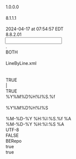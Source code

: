 <?xml version="1.0" encoding="UTF-8"?>

<MappingDef type="MSF" version="1.0">
  <Options>
    <Option key="MappingComment"/>
    <Option key="MappingVersion">1.0.0.0</Option>
    <Option key="MappingAuthor"/>
    <Option key="MessageTranslatorVersion">8.1.1.1</Option>
    <Option key="RCode"/>
    <Option key="LastChangedTms">2024-04-17 at 07:54:57 EDT</Option>
    <Option key="MappingDesignerVersion">8.8.2.01</Option>
  </Options>
  <Input vendorType="VARIABLE">
    <Options>
      <Option key="DecimalSeparator">.</Option>
      <Option key="TrimFields">BOTH</Option>
      <Option key="NullIdentifiers"/>
      <Option key="splitter">LineByLine.xml</Option>
      <Option key="QuotationMark"/>
      <Option key="DDLName"/>
      <Option key="IsSingleCharDataDelimiter">TRUE</Option>
      <Option key="InputDataDelimiter">|</Option>
      <Option key="IndexBasedLookUp">TRUE</Option>
      <Option key="TimeStampFormat">%Y%M%D%H%I%S.%f</Option>
      <Option key="MessageType"/>
      <Option key="DateTimeFormat">%Y%M%D%H%I%S</Option>
      <Option key="EscapeChar"/>
    </Options>
    <Layout>
      <Override/>
      <field decimals="0" desc="" excludedNullIdentifiers="" ident="ISSUER_ALIAS" length="255" mandatory="false" mapable="true" match="false" multiple="false" name="ISSUER_ALIAS" pattern="" pos="0" readonly="false" type="String"/>
      <field decimals="0" desc="" excludedNullIdentifiers="" ident="ISSUER_NAME" length="255" mandatory="false" mapable="true" match="false" multiple="false" name="ISSUER_NAME" pattern="" pos="0" readonly="false" type="String"/>
      <field decimals="0" desc="" excludedNullIdentifiers="" ident="ACQUIRED_BY_PARENT" length="255" mandatory="false" mapable="true" match="false" multiple="false" name="ACQUIRED_BY_PARENT" pattern="" pos="0" readonly="false" type="String"/>
      <field decimals="0" desc="" excludedNullIdentifiers="" ident="ADDRESS" length="255" mandatory="false" mapable="true" match="false" multiple="false" name="ADDRESS" pattern="" pos="0" readonly="false" type="String"/>
      <field decimals="0" desc="" excludedNullIdentifiers="" ident="ADDRESS_LINE_2" length="255" mandatory="false" mapable="true" match="false" multiple="false" name="ADDRESS_LINE_2" pattern="" pos="0" readonly="false" type="String"/>
      <field decimals="0" desc="" excludedNullIdentifiers="" ident="CITY" length="255" mandatory="false" mapable="true" match="false" multiple="false" name="CITY" pattern="" pos="0" readonly="false" type="String"/>
      <field decimals="0" desc="" excludedNullIdentifiers="" ident="CLASS_20_SOURCE" length="255" mandatory="false" mapable="true" match="false" multiple="false" name="CLASS_20_SOURCE" pattern="" pos="0" readonly="false" type="String"/>
      <field decimals="0" desc="" excludedNullIdentifiers="" ident="CLASSIFICATION_10" length="255" mandatory="false" mapable="true" match="false" multiple="false" name="CLASSIFICATION_10" pattern="" pos="0" readonly="false" type="String"/>
      <field decimals="0" desc="" excludedNullIdentifiers="" ident="CLASSIFICATION_4" length="255" mandatory="false" mapable="true" match="false" multiple="false" name="CLASSIFICATION_4" pattern="" pos="0" readonly="false" type="String"/>
      <field decimals="0" desc="" excludedNullIdentifiers="" ident="CLASSIFICATION_SECTOR1" length="255" mandatory="false" mapable="true" match="false" multiple="false" name="CLASSIFICATION_SECTOR1" pattern="" pos="0" readonly="false" type="String"/>
      <field decimals="0" desc="" excludedNullIdentifiers="" ident="COUNTRY_DOMICILE" length="255" mandatory="false" mapable="true" match="false" multiple="false" name="COUNTRY_DOMICILE" pattern="" pos="0" readonly="false" type="String"/>
      <field decimals="0" desc="" excludedNullIdentifiers="" ident="COUNTRY_EXPOSURE" length="255" mandatory="false" mapable="true" match="false" multiple="false" name="COUNTRY_EXPOSURE" pattern="" pos="0" readonly="false" type="String"/>
      <field decimals="0" desc="" excludedNullIdentifiers="" ident="COUNTRY_INCORPORATION" length="255" mandatory="false" mapable="true" match="false" multiple="false" name="COUNTRY_INCORPORATION" pattern="" pos="0" readonly="false" type="String"/>
      <field decimals="0" desc="" excludedNullIdentifiers="" ident="CREDIT_ANALYST" length="255" mandatory="false" mapable="true" match="false" multiple="false" name="CREDIT_ANALYST" pattern="" pos="0" readonly="false" type="String"/>
      <field decimals="0" desc="" excludedNullIdentifiers="" ident="INDUSTRY_CODE" length="255" mandatory="false" mapable="true" match="false" multiple="false" name="INDUSTRY_CODE" pattern="" pos="0" readonly="false" type="String"/>
      <field decimals="0" desc="" excludedNullIdentifiers="" ident="INDUSTRY_SECTOR1" length="255" mandatory="false" mapable="true" match="false" multiple="false" name="INDUSTRY_SECTOR1" pattern="" pos="0" readonly="false" type="String"/>
      <field decimals="0" desc="" excludedNullIdentifiers="" ident="ISSUER_CHAR1" length="255" mandatory="false" mapable="true" match="false" multiple="false" name="ISSUER_CHAR1" pattern="" pos="0" readonly="false" type="String"/>
      <field decimals="0" desc="" excludedNullIdentifiers="" ident="ISSUER_CHAR10" length="255" mandatory="false" mapable="true" match="false" multiple="false" name="ISSUER_CHAR10" pattern="" pos="0" readonly="false" type="String"/>
      <field decimals="0" desc="" excludedNullIdentifiers="" ident="ISSUER_CHAR11" length="255" mandatory="false" mapable="true" match="false" multiple="false" name="ISSUER_CHAR11" pattern="" pos="0" readonly="false" type="String"/>
      <field decimals="0" desc="" excludedNullIdentifiers="" ident="ISSUER_CHAR12" length="255" mandatory="false" mapable="true" match="false" multiple="false" name="ISSUER_CHAR12" pattern="" pos="0" readonly="false" type="String"/>
      <field decimals="0" desc="" excludedNullIdentifiers="" ident="ISSUER_CHAR13" length="255" mandatory="false" mapable="true" match="false" multiple="false" name="ISSUER_CHAR13" pattern="" pos="0" readonly="false" type="String"/>
      <field decimals="0" desc="" excludedNullIdentifiers="" ident="ISSUER_CHAR14" length="255" mandatory="false" mapable="true" match="false" multiple="false" name="ISSUER_CHAR14" pattern="" pos="0" readonly="false" type="String"/>
      <field decimals="0" desc="" excludedNullIdentifiers="" ident="ISSUER_CHAR15" length="255" mandatory="false" mapable="true" match="false" multiple="false" name="ISSUER_CHAR15" pattern="" pos="0" readonly="false" type="String"/>
      <field decimals="0" desc="" excludedNullIdentifiers="" ident="ISSUER_CHAR2" length="255" mandatory="false" mapable="true" match="false" multiple="false" name="ISSUER_CHAR2" pattern="" pos="0" readonly="false" type="String"/>
      <field decimals="0" desc="" excludedNullIdentifiers="" ident="ISSUER_CHAR3" length="255" mandatory="false" mapable="true" match="false" multiple="false" name="ISSUER_CHAR3" pattern="" pos="0" readonly="false" type="String"/>
      <field decimals="0" desc="" excludedNullIdentifiers="" ident="ISSUER_CHAR4" length="255" mandatory="false" mapable="true" match="false" multiple="false" name="ISSUER_CHAR4" pattern="" pos="0" readonly="false" type="String"/>
      <field decimals="0" desc="" excludedNullIdentifiers="" ident="ISSUER_CHAR5" length="255" mandatory="false" mapable="true" match="false" multiple="false" name="ISSUER_CHAR5" pattern="" pos="0" readonly="false" type="String"/>
      <field decimals="0" desc="" excludedNullIdentifiers="" ident="ISSUER_CHAR7" length="255" mandatory="false" mapable="true" match="false" multiple="false" name="ISSUER_CHAR7" pattern="" pos="0" readonly="false" type="String"/>
      <field decimals="0" desc="" excludedNullIdentifiers="" ident="ISSUER_CHAR8" length="255" mandatory="false" mapable="true" match="false" multiple="false" name="ISSUER_CHAR8" pattern="" pos="0" readonly="false" type="String"/>
      <field decimals="0" desc="" excludedNullIdentifiers="" ident="ISSUER_DATE1" length="255" mandatory="false" mapable="true" match="false" multiple="false" name="ISSUER_DATE1" pattern="" pos="0" readonly="false" type="String"/>
      <field decimals="0" desc="" excludedNullIdentifiers="" ident="ISSUER_FLOAT2" length="255" mandatory="false" mapable="true" match="false" multiple="false" name="ISSUER_FLOAT2" pattern="" pos="0" readonly="false" type="String"/>
      <field decimals="0" desc="" excludedNullIdentifiers="" ident="LEI" length="255" mandatory="false" mapable="true" match="false" multiple="false" name="LEI" pattern="" pos="0" readonly="false" type="String"/>
      <field decimals="0" desc="" excludedNullIdentifiers="" ident="STATE" length="255" mandatory="false" mapable="true" match="false" multiple="false" name="STATE" pattern="" pos="0" readonly="false" type="String"/>
      <field decimals="0" desc="ULT_PARENT_TICKER_EXCHANGE" excludedNullIdentifiers="" ident="ULT_PARENT_TICKER_EXCHANGE" length="255" mandatory="false" mapable="true" match="false" multiple="false" name="ULT_PARENT_TICKER_EXCHANGE" pattern="" pos="0" readonly="false" type="String"/>
      <field decimals="0" desc="SHORT_AND_LONG_TERM_DEBT_AMT" excludedNullIdentifiers="" ident="SHORT_AND_LONG_TERM_DEBT_AMT" length="255" mandatory="false" mapable="true" match="false" multiple="false" name="SHORT_AND_LONG_TERM_DEBT_AMT" pattern="" pos="0" readonly="false" type="String"/>
      <field decimals="0" desc="ETL_UPD_DT" excludedNullIdentifiers="" ident="ETL_UPD_DT" length="255" mandatory="false" mapable="true" match="false" multiple="false" name="ETL_UPD_DT" pattern="" pos="0" readonly="false" type="String"/>
      <field decimals="0" desc="UPDATE_DATE" excludedNullIdentifiers="" ident="UPDATE_DATE" length="255" mandatory="false" mapable="true" match="false" multiple="false" name="UPDATE_DATE" pattern="" pos="0" readonly="false" type="String"/>
    </Layout>
  </Input>
  <Output>
    <Options>
      <Option key="TimeStampOutputFormat">%M-%D-%Y %H:%I:%S.%f %A</Option>
      <Option key="DateTimeOutputFormat">%M-%D-%Y %H:%I:%S %A</Option>
      <Option key="OutputEncoding">UTF-8</Option>
      <Option key="DefaultEmptyNumericsToZero">FALSE</Option>
      <Option key="messageformat">BERepo</Option>
      <Option key="AddTZIndicators">true</Option>
      <Option key="AddVendorMnemonic">true</Option>
    </Options>
    <MappingFragments/>
    <OutputDef>
      <Node disabled="1" displayName="IndustryClassification:SIC" messageformat="BE" name="GoldenSourceObjectMessage" type="message">
        <Options/>
        <Node name="xmlns" type="attribute">
          <expr><![CDATA[return "http://www.thegoldensource.com/business-entities/BusinessEntityMessage";]]></expr>
        </Node>
        <Node name="xmlns:xsi" type="attribute">
          <expr><![CDATA[return "http://www.w3.org/2001/XMLSchema-instance";]]></expr>
        </Node>
        <Node name="xsi:schemaLocation" type="attribute">
          <expr><![CDATA[return "http://www.thegoldensource.com/business-entities/BusinessEntityMessage.xsd";]]></expr>
        </Node>
        <Node name="GSOHeader" type="element">
          <Node name="GSO_ELM_TYPE" type="attribute">
            <expr><![CDATA[return "group";]]></expr>
          </Node>
          <Node name="DateFormat" type="element">
            <Node name="GSO_ELM_TYPE" type="attribute">
              <expr><![CDATA[return "field";]]></expr>
            </Node>
            <Node name="req" type="attribute">
              <expr><![CDATA[return "false";]]></expr>
            </Node>
          </Node>
          <Node name="DefaultTimestamp" type="element">
            <Node name="GSO_ELM_TYPE" type="attribute">
              <expr><![CDATA[return "field";]]></expr>
            </Node>
            <Node name="req" type="attribute">
              <expr><![CDATA[return "false";]]></expr>
            </Node>
          </Node>
          <Node name="Language" type="element">
            <Node name="GSO_ELM_TYPE" type="attribute">
              <expr><![CDATA[return "field";]]></expr>
            </Node>
            <Node name="req" type="attribute">
              <expr><![CDATA[return "false";]]></expr>
            </Node>
          </Node>
          <Node name="MainEntityId" type="element">
            <expr><![CDATA[return ISSUER_ALIAS;]]></expr>
            <Node name="GSO_ELM_TYPE" type="attribute">
              <expr><![CDATA[return "field";]]></expr>
            </Node>
            <Node name="req" type="attribute">
              <expr><![CDATA[return "false";]]></expr>
            </Node>
          </Node>
          <Node name="MainEntityIdContext" type="element">
            <expr><![CDATA[return "NVEENISSRID";]]></expr>
            <Node name="GSO_ELM_TYPE" type="attribute">
              <expr><![CDATA[return "field";]]></expr>
            </Node>
            <Node name="req" type="attribute">
              <expr><![CDATA[return "false";]]></expr>
            </Node>
          </Node>
          <Node name="MainEntityName" type="element">
            <Node name="GSO_ELM_TYPE" type="attribute">
              <expr><![CDATA[return "field";]]></expr>
            </Node>
            <Node name="req" type="attribute">
              <expr><![CDATA[return "false";]]></expr>
            </Node>
          </Node>
          <Node name="MainEntityType" type="element">
            <expr><![CDATA[return "INCL";]]></expr>
            <Node name="GSO_ELM_TYPE" type="attribute">
              <expr><![CDATA[return "field";]]></expr>
            </Node>
            <Node name="req" type="attribute">
              <expr><![CDATA[return "false";]]></expr>
            </Node>
          </Node>
          <Node name="MessageClassification" type="element">
            <Node name="GSO_ELM_TYPE" type="attribute">
              <expr><![CDATA[return "field";]]></expr>
            </Node>
            <Node name="req" type="attribute">
              <expr><![CDATA[return "false";]]></expr>
            </Node>
          </Node>
          <Node name="TimeZone" type="element">
            <Node name="GSO_ELM_TYPE" type="attribute">
              <expr><![CDATA[return "field";]]></expr>
            </Node>
            <Node name="req" type="attribute">
              <expr><![CDATA[return "false";]]></expr>
            </Node>
          </Node>
          <Node name="User" type="element">
            <expr><![CDATA[return "INITIALSEEDING_ISSR";]]></expr>
            <Node name="GSO_ELM_TYPE" type="attribute">
              <expr><![CDATA[return "field";]]></expr>
            </Node>
            <Node name="req" type="attribute">
              <expr><![CDATA[return "false";]]></expr>
            </Node>
          </Node>
          <Node name="VendorSource" type="element">
            <expr><![CDATA[return "NUVEEN";]]></expr>
            <Node name="GSO_ELM_TYPE" type="attribute">
              <expr><![CDATA[return "field";]]></expr>
            </Node>
            <Node name="req" type="attribute">
              <expr><![CDATA[return "false";]]></expr>
            </Node>
          </Node>
          <Node name="ChangeVddbAction" type="element">
            <Node name="GSO_ELM_TYPE" type="attribute">
              <expr><![CDATA[return "field";]]></expr>
            </Node>
            <Node name="req" type="attribute">
              <expr><![CDATA[return "false";]]></expr>
            </Node>
          </Node>
          <Node name="MainEntityTableType" type="element">
            <Node name="GSO_ELM_TYPE" type="attribute">
              <expr><![CDATA[return "field";]]></expr>
            </Node>
            <Node name="req" type="attribute">
              <expr><![CDATA[return "false";]]></expr>
            </Node>
          </Node>
          <Node name="ChangeModel" type="element">
            <Node name="GSO_ELM_TYPE" type="attribute">
              <expr><![CDATA[return "field";]]></expr>
            </Node>
            <Node name="req" type="attribute">
              <expr><![CDATA[return "false";]]></expr>
            </Node>
          </Node>
          <Node name="UpdateModel" type="element">
            <Node name="GSO_ELM_TYPE" type="attribute">
              <expr><![CDATA[return "field";]]></expr>
            </Node>
            <Node name="req" type="attribute">
              <expr><![CDATA[return "false";]]></expr>
            </Node>
          </Node>
        </Node>
        <Node name="IndustryClassification" type="element">
          <condition><![CDATA[if (OneHasValue(INDUSTRY_CODE))
	return "true";
else
	return "";]]></condition>
          <Node name="xmlns" type="attribute">
            <expr><![CDATA[return "http://www.thegoldensource.com/business-entities/IndustryClassification";]]></expr>
          </Node>
          <Node name="xsi:schemaLocation" type="attribute">
            <expr><![CDATA[return "http://www.thegoldensource.com/business-entities/IndustryClassification.xsd";]]></expr>
          </Node>
          <Node name="GSO_ELM_TYPE" type="attribute">
            <expr><![CDATA[return "gso";]]></expr>
          </Node>
          <Node name="IndustryClassifications" type="element">
            <Node name="GSO_ELM_TYPE" type="attribute">
              <expr><![CDATA[return "group";]]></expr>
            </Node>
            <Node name="req" type="attribute">
              <expr><![CDATA[return "true";]]></expr>
            </Node>
            <Node name="IndustryClassificationSetID" type="element">
              <expr><![CDATA[return "SIC";]]></expr>
              <Node name="GSO_ELM_TYPE" type="attribute">
                <expr><![CDATA[return "field";]]></expr>
              </Node>
              <Node name="req" type="attribute">
                <expr><![CDATA[return "true";]]></expr>
              </Node>
            </Node>
            <Node name="ClassName" type="element">
              <expr><![CDATA[return INDUSTRY_CODE;]]></expr>
              <Node name="GSO_ELM_TYPE" type="attribute">
                <expr><![CDATA[return "field";]]></expr>
              </Node>
              <Node name="req" type="attribute">
                <expr><![CDATA[return "true";]]></expr>
              </Node>
            </Node>
            <Node name="ClassDescription" type="element">
              <Node name="GSO_ELM_TYPE" type="attribute">
                <expr><![CDATA[return "field";]]></expr>
              </Node>
              <Node name="req" type="attribute">
                <expr><![CDATA[return "false";]]></expr>
              </Node>
            </Node>
            <Node name="ClassificationValue" type="element">
              <expr><![CDATA[return INDUSTRY_CODE;]]></expr>
              <Node name="GSO_ELM_TYPE" type="attribute">
                <expr><![CDATA[return "field";]]></expr>
              </Node>
              <Node name="req" type="attribute">
                <expr><![CDATA[return "true";]]></expr>
              </Node>
            </Node>
            <Node name="LevelNumber" type="element">
              <expr><![CDATA[return "1";]]></expr>
              <Node name="GSO_ELM_TYPE" type="attribute">
                <expr><![CDATA[return "field";]]></expr>
              </Node>
              <Node name="req" type="attribute">
                <expr><![CDATA[return "false";]]></expr>
              </Node>
            </Node>
            <Node name="ClassificationStartDateTime" type="element">
              <Node name="GSO_ELM_TYPE" type="attribute">
                <expr><![CDATA[return "field";]]></expr>
              </Node>
              <Node name="req" type="attribute">
                <expr><![CDATA[return "false";]]></expr>
              </Node>
            </Node>
            <Node name="ClassificationUseType" type="element">
              <Node name="GSO_ELM_TYPE" type="attribute">
                <expr><![CDATA[return "field";]]></expr>
              </Node>
              <Node name="req" type="attribute">
                <expr><![CDATA[return "false";]]></expr>
              </Node>
            </Node>
            <Node name="DataSource" type="element">
              <Node name="GSO_ELM_TYPE" type="attribute">
                <expr><![CDATA[return "field";]]></expr>
              </Node>
              <Node name="req" type="attribute">
                <expr><![CDATA[return "false";]]></expr>
              </Node>
            </Node>
            <Node name="DataStatus" type="element">
              <expr><![CDATA[return "ACTIVE";]]></expr>
              <Node name="GSO_ELM_TYPE" type="attribute">
                <expr><![CDATA[return "field";]]></expr>
              </Node>
              <Node name="req" type="attribute">
                <expr><![CDATA[return "false";]]></expr>
              </Node>
            </Node>
            <Node name="ClassificationEndDateTime" type="element">
              <Node name="GSO_ELM_TYPE" type="attribute">
                <expr><![CDATA[return "field";]]></expr>
              </Node>
              <Node name="req" type="attribute">
                <expr><![CDATA[return "false";]]></expr>
              </Node>
            </Node>
            <Node name="ClassificationLastChangeDateTime" type="element">
              <Node name="GSO_ELM_TYPE" type="attribute">
                <expr><![CDATA[return "field";]]></expr>
              </Node>
              <Node name="req" type="attribute">
                <expr><![CDATA[return "false";]]></expr>
              </Node>
            </Node>
            <Node name="ClassificationLastChangeUserID" type="element">
              <Node name="GSO_ELM_TYPE" type="attribute">
                <expr><![CDATA[return "field";]]></expr>
              </Node>
              <Node name="req" type="attribute">
                <expr><![CDATA[return "false";]]></expr>
              </Node>
            </Node>
          </Node>
        </Node>
      </Node>
      <Node disabled="1" displayName="IndustryClassification:BBIndustryClassification" messageformat="BE" name="GoldenSourceObjectMessage" type="message">
        <Options/>
        <Node name="xmlns" type="attribute">
          <expr><![CDATA[return "http://www.thegoldensource.com/business-entities/BusinessEntityMessage";]]></expr>
        </Node>
        <Node name="xmlns:xsi" type="attribute">
          <expr><![CDATA[return "http://www.w3.org/2001/XMLSchema-instance";]]></expr>
        </Node>
        <Node name="xsi:schemaLocation" type="attribute">
          <expr><![CDATA[return "http://www.thegoldensource.com/business-entities/BusinessEntityMessage.xsd";]]></expr>
        </Node>
        <Node name="GSOHeader" type="element">
          <Node name="GSO_ELM_TYPE" type="attribute">
            <expr><![CDATA[return "group";]]></expr>
          </Node>
          <Node name="DateFormat" type="element">
            <Node name="GSO_ELM_TYPE" type="attribute">
              <expr><![CDATA[return "field";]]></expr>
            </Node>
            <Node name="req" type="attribute">
              <expr><![CDATA[return "false";]]></expr>
            </Node>
          </Node>
          <Node name="DefaultTimestamp" type="element">
            <Node name="GSO_ELM_TYPE" type="attribute">
              <expr><![CDATA[return "field";]]></expr>
            </Node>
            <Node name="req" type="attribute">
              <expr><![CDATA[return "false";]]></expr>
            </Node>
          </Node>
          <Node name="Language" type="element">
            <Node name="GSO_ELM_TYPE" type="attribute">
              <expr><![CDATA[return "field";]]></expr>
            </Node>
            <Node name="req" type="attribute">
              <expr><![CDATA[return "false";]]></expr>
            </Node>
          </Node>
          <Node name="MainEntityId" type="element">
            <expr><![CDATA[return ISSUER_ALIAS;]]></expr>
            <Node name="GSO_ELM_TYPE" type="attribute">
              <expr><![CDATA[return "field";]]></expr>
            </Node>
            <Node name="req" type="attribute">
              <expr><![CDATA[return "false";]]></expr>
            </Node>
          </Node>
          <Node name="MainEntityIdContext" type="element">
            <expr><![CDATA[return "NVEENISSRID";]]></expr>
            <Node name="GSO_ELM_TYPE" type="attribute">
              <expr><![CDATA[return "field";]]></expr>
            </Node>
            <Node name="req" type="attribute">
              <expr><![CDATA[return "false";]]></expr>
            </Node>
          </Node>
          <Node name="MainEntityName" type="element">
            <Node name="GSO_ELM_TYPE" type="attribute">
              <expr><![CDATA[return "field";]]></expr>
            </Node>
            <Node name="req" type="attribute">
              <expr><![CDATA[return "false";]]></expr>
            </Node>
          </Node>
          <Node name="MainEntityType" type="element">
            <expr><![CDATA[return "INCL";]]></expr>
            <Node name="GSO_ELM_TYPE" type="attribute">
              <expr><![CDATA[return "field";]]></expr>
            </Node>
            <Node name="req" type="attribute">
              <expr><![CDATA[return "false";]]></expr>
            </Node>
          </Node>
          <Node name="MessageClassification" type="element">
            <Node name="GSO_ELM_TYPE" type="attribute">
              <expr><![CDATA[return "field";]]></expr>
            </Node>
            <Node name="req" type="attribute">
              <expr><![CDATA[return "false";]]></expr>
            </Node>
          </Node>
          <Node name="TimeZone" type="element">
            <Node name="GSO_ELM_TYPE" type="attribute">
              <expr><![CDATA[return "field";]]></expr>
            </Node>
            <Node name="req" type="attribute">
              <expr><![CDATA[return "false";]]></expr>
            </Node>
          </Node>
          <Node name="User" type="element">
            <expr><![CDATA[return "INITIALSEEDING_ISSR";]]></expr>
            <Node name="GSO_ELM_TYPE" type="attribute">
              <expr><![CDATA[return "field";]]></expr>
            </Node>
            <Node name="req" type="attribute">
              <expr><![CDATA[return "false";]]></expr>
            </Node>
          </Node>
          <Node name="VendorSource" type="element">
            <expr><![CDATA[return "NUVEEN";]]></expr>
            <Node name="GSO_ELM_TYPE" type="attribute">
              <expr><![CDATA[return "field";]]></expr>
            </Node>
            <Node name="req" type="attribute">
              <expr><![CDATA[return "false";]]></expr>
            </Node>
          </Node>
          <Node name="ChangeVddbAction" type="element">
            <Node name="GSO_ELM_TYPE" type="attribute">
              <expr><![CDATA[return "field";]]></expr>
            </Node>
            <Node name="req" type="attribute">
              <expr><![CDATA[return "false";]]></expr>
            </Node>
          </Node>
          <Node name="MainEntityTableType" type="element">
            <Node name="GSO_ELM_TYPE" type="attribute">
              <expr><![CDATA[return "field";]]></expr>
            </Node>
            <Node name="req" type="attribute">
              <expr><![CDATA[return "false";]]></expr>
            </Node>
          </Node>
          <Node name="ChangeModel" type="element">
            <Node name="GSO_ELM_TYPE" type="attribute">
              <expr><![CDATA[return "field";]]></expr>
            </Node>
            <Node name="req" type="attribute">
              <expr><![CDATA[return "false";]]></expr>
            </Node>
          </Node>
          <Node name="UpdateModel" type="element">
            <Node name="GSO_ELM_TYPE" type="attribute">
              <expr><![CDATA[return "field";]]></expr>
            </Node>
            <Node name="req" type="attribute">
              <expr><![CDATA[return "false";]]></expr>
            </Node>
          </Node>
        </Node>
        <Node name="IndustryClassification" type="element">
          <condition><![CDATA[if (OneHasValue(CLASSIFICATION_SECTOR1))
	return "true";
else
	return "";]]></condition>
          <Node name="xmlns" type="attribute">
            <expr><![CDATA[return "http://www.thegoldensource.com/business-entities/IndustryClassification";]]></expr>
          </Node>
          <Node name="xsi:schemaLocation" type="attribute">
            <expr><![CDATA[return "http://www.thegoldensource.com/business-entities/IndustryClassification.xsd";]]></expr>
          </Node>
          <Node name="GSO_ELM_TYPE" type="attribute">
            <expr><![CDATA[return "gso";]]></expr>
          </Node>
          <Node name="IndustryClassifications" type="element">
            <Node name="GSO_ELM_TYPE" type="attribute">
              <expr><![CDATA[return "group";]]></expr>
            </Node>
            <Node name="req" type="attribute">
              <expr><![CDATA[return "true";]]></expr>
            </Node>
            <Node name="IndustryClassificationSetID" type="element">
              <expr><![CDATA[return "BBINDCLS";]]></expr>
              <Node name="GSO_ELM_TYPE" type="attribute">
                <expr><![CDATA[return "field";]]></expr>
              </Node>
              <Node name="req" type="attribute">
                <expr><![CDATA[return "true";]]></expr>
              </Node>
            </Node>
            <Node name="ClassName" type="element">
              <expr><![CDATA[return CLASSIFICATION_SECTOR1;]]></expr>
              <Node name="GSO_ELM_TYPE" type="attribute">
                <expr><![CDATA[return "field";]]></expr>
              </Node>
              <Node name="MATCH" type="attribute">
                <expr><![CDATA[return "INCL_VALUE";]]></expr>
              </Node>
              <Node name="req" type="attribute">
                <expr><![CDATA[return "true";]]></expr>
              </Node>
            </Node>
            <Node name="ClassDescription" type="element">
              <Node name="GSO_ELM_TYPE" type="attribute">
                <expr><![CDATA[return "field";]]></expr>
              </Node>
              <Node name="req" type="attribute">
                <expr><![CDATA[return "false";]]></expr>
              </Node>
            </Node>
            <Node name="ClassificationValue" type="element">
              <expr><![CDATA[return CLASSIFICATION_SECTOR1;]]></expr>
              <Node name="GSO_ELM_TYPE" type="attribute">
                <expr><![CDATA[return "field";]]></expr>
              </Node>
              <Node name="req" type="attribute">
                <expr><![CDATA[return "true";]]></expr>
              </Node>
            </Node>
            <Node name="LevelNumber" type="element">
              <Node name="GSO_ELM_TYPE" type="attribute">
                <expr><![CDATA[return "field";]]></expr>
              </Node>
              <Node name="req" type="attribute">
                <expr><![CDATA[return "false";]]></expr>
              </Node>
            </Node>
            <Node name="ClassificationStartDateTime" type="element">
              <Node name="GSO_ELM_TYPE" type="attribute">
                <expr><![CDATA[return "field";]]></expr>
              </Node>
              <Node name="req" type="attribute">
                <expr><![CDATA[return "false";]]></expr>
              </Node>
            </Node>
            <Node name="ClassificationUseType" type="element">
              <Node name="GSO_ELM_TYPE" type="attribute">
                <expr><![CDATA[return "field";]]></expr>
              </Node>
              <Node name="req" type="attribute">
                <expr><![CDATA[return "false";]]></expr>
              </Node>
            </Node>
            <Node name="DataSource" type="element">
              <Node name="GSO_ELM_TYPE" type="attribute">
                <expr><![CDATA[return "field";]]></expr>
              </Node>
              <Node name="req" type="attribute">
                <expr><![CDATA[return "false";]]></expr>
              </Node>
            </Node>
            <Node name="DataStatus" type="element">
              <expr><![CDATA[return "ACTIVE";]]></expr>
              <Node name="GSO_ELM_TYPE" type="attribute">
                <expr><![CDATA[return "field";]]></expr>
              </Node>
              <Node name="req" type="attribute">
                <expr><![CDATA[return "false";]]></expr>
              </Node>
            </Node>
            <Node name="ClassificationEndDateTime" type="element">
              <Node name="GSO_ELM_TYPE" type="attribute">
                <expr><![CDATA[return "field";]]></expr>
              </Node>
              <Node name="req" type="attribute">
                <expr><![CDATA[return "false";]]></expr>
              </Node>
            </Node>
            <Node name="ClassificationLastChangeDateTime" type="element">
              <Node name="GSO_ELM_TYPE" type="attribute">
                <expr><![CDATA[return "field";]]></expr>
              </Node>
              <Node name="req" type="attribute">
                <expr><![CDATA[return "false";]]></expr>
              </Node>
            </Node>
            <Node name="ClassificationLastChangeUserID" type="element">
              <Node name="GSO_ELM_TYPE" type="attribute">
                <expr><![CDATA[return "field";]]></expr>
              </Node>
              <Node name="req" type="attribute">
                <expr><![CDATA[return "false";]]></expr>
              </Node>
            </Node>
          </Node>
        </Node>
      </Node>
      <Node displayName="FinancialInstitution" messageformat="BE" name="GoldenSourceObjectMessage" type="message">
        <Options/>
        <comment><![CDATA[20240417 REF action]]></comment>
        <Node name="xmlns" type="attribute">
          <expr><![CDATA[return "http://www.thegoldensource.com/business-entities/BusinessEntityMessage";]]></expr>
        </Node>
        <Node name="xmlns:xsi" type="attribute">
          <expr><![CDATA[return "http://www.w3.org/2001/XMLSchema-instance";]]></expr>
        </Node>
        <Node name="xsi:schemaLocation" type="attribute">
          <expr><![CDATA[return "http://www.thegoldensource.com/business-entities/BusinessEntityMessage.xsd";]]></expr>
        </Node>
        <Node name="GSOHeader" type="element">
          <Node name="GSO_ELM_TYPE" type="attribute">
            <expr><![CDATA[return "group";]]></expr>
          </Node>
          <Node name="DateFormat" type="element">
            <Node name="GSO_ELM_TYPE" type="attribute">
              <expr><![CDATA[return "field";]]></expr>
            </Node>
            <Node name="req" type="attribute">
              <expr><![CDATA[return "false";]]></expr>
            </Node>
          </Node>
          <Node name="DefaultTimestamp" type="element">
            <Node name="GSO_ELM_TYPE" type="attribute">
              <expr><![CDATA[return "field";]]></expr>
            </Node>
            <Node name="req" type="attribute">
              <expr><![CDATA[return "false";]]></expr>
            </Node>
          </Node>
          <Node name="Language" type="element">
            <Node name="GSO_ELM_TYPE" type="attribute">
              <expr><![CDATA[return "field";]]></expr>
            </Node>
            <Node name="req" type="attribute">
              <expr><![CDATA[return "false";]]></expr>
            </Node>
          </Node>
          <Node name="MainEntityId" type="element">
            <expr><![CDATA[return ISSUER_ALIAS;]]></expr>
            <Node name="GSO_ELM_TYPE" type="attribute">
              <expr><![CDATA[return "field";]]></expr>
            </Node>
            <Node name="req" type="attribute">
              <expr><![CDATA[return "false";]]></expr>
            </Node>
          </Node>
          <Node name="MainEntityIdContext" type="element">
            <expr><![CDATA[return "NVEENISSRID";]]></expr>
            <Node name="GSO_ELM_TYPE" type="attribute">
              <expr><![CDATA[return "field";]]></expr>
            </Node>
            <Node name="req" type="attribute">
              <expr><![CDATA[return "false";]]></expr>
            </Node>
          </Node>
          <Node name="MainEntityName" type="element">
            <Node name="GSO_ELM_TYPE" type="attribute">
              <expr><![CDATA[return "field";]]></expr>
            </Node>
            <Node name="req" type="attribute">
              <expr><![CDATA[return "false";]]></expr>
            </Node>
          </Node>
          <Node name="MainEntityType" type="element">
            <Node name="GSO_ELM_TYPE" type="attribute">
              <expr><![CDATA[return "field";]]></expr>
            </Node>
            <Node name="req" type="attribute">
              <expr><![CDATA[return "false";]]></expr>
            </Node>
          </Node>
          <Node name="MessageClassification" type="element">
            <expr><![CDATA[return "EGL_ISSUER_ORG";]]></expr>
            <Node name="GSO_ELM_TYPE" type="attribute">
              <expr><![CDATA[return "field";]]></expr>
            </Node>
            <Node name="req" type="attribute">
              <expr><![CDATA[return "false";]]></expr>
            </Node>
          </Node>
          <Node name="TimeZone" type="element">
            <Node name="GSO_ELM_TYPE" type="attribute">
              <expr><![CDATA[return "field";]]></expr>
            </Node>
            <Node name="req" type="attribute">
              <expr><![CDATA[return "false";]]></expr>
            </Node>
          </Node>
          <Node name="User" type="element">
            <expr><![CDATA[return "EGL_ISSUER_ORG";]]></expr>
            <Node name="GSO_ELM_TYPE" type="attribute">
              <expr><![CDATA[return "field";]]></expr>
            </Node>
            <Node name="req" type="attribute">
              <expr><![CDATA[return "false";]]></expr>
            </Node>
          </Node>
          <Node name="VendorSource" type="element">
            <expr><![CDATA[return "NUVEEN";]]></expr>
            <Node name="GSO_ELM_TYPE" type="attribute">
              <expr><![CDATA[return "field";]]></expr>
            </Node>
            <Node name="req" type="attribute">
              <expr><![CDATA[return "false";]]></expr>
            </Node>
          </Node>
          <Node name="ChangeVddbAction" type="element">
            <Node name="GSO_ELM_TYPE" type="attribute">
              <expr><![CDATA[return "field";]]></expr>
            </Node>
            <Node name="req" type="attribute">
              <expr><![CDATA[return "false";]]></expr>
            </Node>
          </Node>
          <Node name="MainEntityTableType" type="element">
            <expr><![CDATA[return "FINS";]]></expr>
            <Node name="GSO_ELM_TYPE" type="attribute">
              <expr><![CDATA[return "field";]]></expr>
            </Node>
            <Node name="req" type="attribute">
              <expr><![CDATA[return "false";]]></expr>
            </Node>
          </Node>
          <Node name="ChangeModel" type="element">
            <Node name="GSO_ELM_TYPE" type="attribute">
              <expr><![CDATA[return "field";]]></expr>
            </Node>
            <Node name="req" type="attribute">
              <expr><![CDATA[return "false";]]></expr>
            </Node>
          </Node>
          <Node name="UpdateModel" type="element">
            <Node name="GSO_ELM_TYPE" type="attribute">
              <expr><![CDATA[return "field";]]></expr>
            </Node>
            <Node name="req" type="attribute">
              <expr><![CDATA[return "false";]]></expr>
            </Node>
          </Node>
          <Node name="SecurityBasedIssuerMatching" type="element">
            <Node name="GSO_ELM_TYPE" type="attribute">
              <expr><![CDATA[return "field";]]></expr>
            </Node>
            <Node name="req" type="attribute">
              <expr><![CDATA[return "false";]]></expr>
            </Node>
          </Node>
        </Node>
        <Node name="FinancialInstitution" type="element">
          <Node name="GSO_ELM_TYPE" type="attribute">
            <expr><![CDATA[return "gso";]]></expr>
          </Node>
          <Node name="xmlns" type="attribute">
            <expr><![CDATA[return "http://www.thegoldensource.com/business-entities/FinancialInstitution";]]></expr>
          </Node>
          <Node name="xsi:schemaLocation" type="attribute">
            <expr><![CDATA[return "http://www.thegoldensource.com/business-entities/FinancialInstitution.xsd";]]></expr>
          </Node>
          <Node name="FinancialInstitutionDetails" type="element">
            <Node name="GSO_ELM_TYPE" type="attribute">
              <expr><![CDATA[return "group";]]></expr>
            </Node>
            <Node name="req" type="attribute">
              <expr><![CDATA[return "false";]]></expr>
            </Node>
            <Node name="SuccessorEntity" type="element">
              <Node name="GSO_ELM_TYPE" type="attribute">
                <expr><![CDATA[return "rel";]]></expr>
              </Node>
              <Node name="req" type="attribute">
                <expr><![CDATA[return "false";]]></expr>
              </Node>
              <Node name="xmlns" type="attribute">
                <expr><![CDATA[return "http://www.thegoldensource.com/business-entities/FinancialInstitution";]]></expr>
              </Node>
            </Node>
            <Node name="InstitutionLegalFormName" type="element">
              <Node name="GSO_ELM_TYPE" type="attribute">
                <expr><![CDATA[return "rel";]]></expr>
              </Node>
              <Node name="req" type="attribute">
                <expr><![CDATA[return "false";]]></expr>
              </Node>
              <Node name="xmlns" type="attribute">
                <expr><![CDATA[return "http://www.thegoldensource.com/business-entities/InstitutionLegalForm";]]></expr>
              </Node>
            </Node>
            <Node name="AssociatedEntity" type="element">
              <Node name="GSO_ELM_TYPE" type="attribute">
                <expr><![CDATA[return "rel";]]></expr>
              </Node>
              <Node name="req" type="attribute">
                <expr><![CDATA[return "false";]]></expr>
              </Node>
              <Node name="xmlns" type="attribute">
                <expr><![CDATA[return "http://www.thegoldensource.com/business-entities/FinancialInstitution";]]></expr>
              </Node>
            </Node>
            <Node name="RegistrationAuthority" type="element">
              <Node name="GSO_ELM_TYPE" type="attribute">
                <expr><![CDATA[return "rel";]]></expr>
              </Node>
              <Node name="req" type="attribute">
                <expr><![CDATA[return "false";]]></expr>
              </Node>
              <Node name="xmlns" type="attribute">
                <expr><![CDATA[return "http://www.thegoldensource.com/business-entities/FinancialInstitution";]]></expr>
              </Node>
            </Node>
            <Node name="ManagingLOU" type="element">
              <Node name="GSO_ELM_TYPE" type="attribute">
                <expr><![CDATA[return "rel";]]></expr>
              </Node>
              <Node name="req" type="attribute">
                <expr><![CDATA[return "false";]]></expr>
              </Node>
              <Node name="xmlns" type="attribute">
                <expr><![CDATA[return "http://www.thegoldensource.com/business-entities/FinancialInstitution";]]></expr>
              </Node>
            </Node>
            <Node disabled="1" name="Issuer" type="element">
              <Node name="GSO_ELM_TYPE" type="attribute">
                <expr><![CDATA[return "rel";]]></expr>
              </Node>
              <Node name="req" type="attribute">
                <expr><![CDATA[return "false";]]></expr>
              </Node>
              <Node name="xmlns" type="attribute">
                <expr><![CDATA[return "http://www.thegoldensource.com/business-entities/Issuer";]]></expr>
              </Node>
              <Node name="IssuerClassification" type="element">
                <Node name="GSO_ELM_TYPE" type="attribute">
                  <expr><![CDATA[return "group";]]></expr>
                </Node>
                <Node name="req" type="attribute">
                  <expr><![CDATA[return "false";]]></expr>
                </Node>
                <Node name="BBIssuerClassification" type="element">
                  <expr><![CDATA[return CLASSIFICATION_SECTOR1;]]></expr>
                  <Node name="GSO_ELM_TYPE" type="attribute">
                    <expr><![CDATA[return "field";]]></expr>
                  </Node>
                  <Node name="req" type="attribute">
                    <expr><![CDATA[return "false";]]></expr>
                  </Node>
                </Node>
              </Node>
            </Node>
            <Node name="FinancialInstitutionName" type="element">
              <comment><![CDATA[20240417 REF action]]></comment>
              <expr><![CDATA[if (OneHasValue(ISSUER_NAME))
	return ISSUER_NAME;
else
	return ISSUER_ALIAS;]]></expr>
              <Node name="ACTION" type="attribute">
                <expr><![CDATA[return "REFERENCE";]]></expr>
              </Node>
              <Node name="ERROR" type="attribute">
                <expr><![CDATA[return "N";]]></expr>
              </Node>
              <Node name="GSO_ELM_TYPE" type="attribute">
                <expr><![CDATA[return "field";]]></expr>
              </Node>
              <Node disabled="1" name="INSERT_ONLY" type="attribute">
                <expr><![CDATA[return "Y";]]></expr>
              </Node>
              <Node name="req" type="attribute">
                <expr><![CDATA[return "true";]]></expr>
              </Node>
            </Node>
            <Node name="InstitutionDescription" type="element">
              <Node name="GSO_ELM_TYPE" type="attribute">
                <expr><![CDATA[return "field";]]></expr>
              </Node>
              <Node name="req" type="attribute">
                <expr><![CDATA[return "false";]]></expr>
              </Node>
            </Node>
            <Node name="InstitutionType" type="element">
              <Node name="GSO_ELM_TYPE" type="attribute">
                <expr><![CDATA[return "field";]]></expr>
              </Node>
              <Node name="req" type="attribute">
                <expr><![CDATA[return "false";]]></expr>
              </Node>
            </Node>
            <Node name="PreferredIdentifierName" type="element">
              <Node name="GSO_ELM_TYPE" type="attribute">
                <expr><![CDATA[return "field";]]></expr>
              </Node>
              <Node name="req" type="attribute">
                <expr><![CDATA[return "false";]]></expr>
              </Node>
            </Node>
            <Node name="PreferredIdentifierValue" type="element">
              <Node name="GSO_ELM_TYPE" type="attribute">
                <expr><![CDATA[return "field";]]></expr>
              </Node>
              <Node name="req" type="attribute">
                <expr><![CDATA[return "false";]]></expr>
              </Node>
            </Node>
            <Node name="InstitutionLegalName" type="element">
              <Node name="GSO_ELM_TYPE" type="attribute">
                <expr><![CDATA[return "field";]]></expr>
              </Node>
              <Node name="req" type="attribute">
                <expr><![CDATA[return "false";]]></expr>
              </Node>
            </Node>
            <Node name="InstitutionLegalForm" type="element">
              <Node name="GSO_ELM_TYPE" type="attribute">
                <expr><![CDATA[return "field";]]></expr>
              </Node>
              <Node name="req" type="attribute">
                <expr><![CDATA[return "false";]]></expr>
              </Node>
            </Node>
            <Node name="LEIName" type="element">
              <Node name="GSO_ELM_TYPE" type="attribute">
                <expr><![CDATA[return "field";]]></expr>
              </Node>
              <Node name="req" type="attribute">
                <expr><![CDATA[return "false";]]></expr>
              </Node>
            </Node>
            <Node name="LEIRecordStatus" type="element">
              <Node name="GSO_ELM_TYPE" type="attribute">
                <expr><![CDATA[return "field";]]></expr>
              </Node>
              <Node name="req" type="attribute">
                <expr><![CDATA[return "false";]]></expr>
              </Node>
            </Node>
            <Node name="LEIFormText" type="element">
              <Node name="GSO_ELM_TYPE" type="attribute">
                <expr><![CDATA[return "field";]]></expr>
              </Node>
              <Node name="req" type="attribute">
                <expr><![CDATA[return "false";]]></expr>
              </Node>
            </Node>
            <Node name="InstitutionStatus" type="element">
              <Node name="GSO_ELM_TYPE" type="attribute">
                <expr><![CDATA[return "field";]]></expr>
              </Node>
              <Node name="req" type="attribute">
                <expr><![CDATA[return "false";]]></expr>
              </Node>
            </Node>
            <Node name="FundingSource" type="element">
              <Node name="GSO_ELM_TYPE" type="attribute">
                <expr><![CDATA[return "field";]]></expr>
              </Node>
              <Node name="req" type="attribute">
                <expr><![CDATA[return "false";]]></expr>
              </Node>
            </Node>
            <Node name="BusinessStructureType" type="element">
              <comment><![CDATA[Loan / Non]]></comment>
              <expr><![CDATA[return ISSUER_CHAR10;]]></expr>
              <Node name="GSO_ELM_TYPE" type="attribute">
                <expr><![CDATA[return "field";]]></expr>
              </Node>
              <Node name="TRANSLATE" type="attribute">
                <expr><![CDATA[return "Y";]]></expr>
              </Node>
              <Node name="req" type="attribute">
                <expr><![CDATA[return "false";]]></expr>
              </Node>
            </Node>
            <Node name="DissolutionDate" type="element">
              <Node name="GSO_ELM_TYPE" type="attribute">
                <expr><![CDATA[return "field";]]></expr>
              </Node>
              <Node name="req" type="attribute">
                <expr><![CDATA[return "false";]]></expr>
              </Node>
            </Node>
            <Node name="IncorporationDate" type="element">
              <Node name="GSO_ELM_TYPE" type="attribute">
                <expr><![CDATA[return "field";]]></expr>
              </Node>
              <Node name="req" type="attribute">
                <expr><![CDATA[return "false";]]></expr>
              </Node>
            </Node>
            <Node name="ObligorIndustrySubGroup" type="element">
              <expr><![CDATA[return ISSUER_CHAR8;]]></expr>
              <Node name="GSO_ELM_TYPE" type="attribute">
                <expr><![CDATA[return "field";]]></expr>
              </Node>
              <Node name="req" type="attribute">
                <expr><![CDATA[return "false";]]></expr>
              </Node>
            </Node>
            <Node name="FiscalYearEnd" type="element">
              <Node name="GSO_ELM_TYPE" type="attribute">
                <expr><![CDATA[return "field";]]></expr>
              </Node>
              <Node name="req" type="attribute">
                <expr><![CDATA[return "false";]]></expr>
              </Node>
            </Node>
            <Node name="PublicCorporationIndicator" type="element">
              <Node name="GSO_ELM_TYPE" type="attribute">
                <expr><![CDATA[return "field";]]></expr>
              </Node>
              <Node name="req" type="attribute">
                <expr><![CDATA[return "false";]]></expr>
              </Node>
            </Node>
            <Node name="SECForm15Indicator" type="element">
              <Node name="GSO_ELM_TYPE" type="attribute">
                <expr><![CDATA[return "field";]]></expr>
              </Node>
              <Node name="req" type="attribute">
                <expr><![CDATA[return "false";]]></expr>
              </Node>
            </Node>
            <Node name="AcquisitionbyParentIndicator" type="element">
              <expr><![CDATA[return ACQUIRED_BY_PARENT;]]></expr>
              <Node name="GSO_ELM_TYPE" type="attribute">
                <expr><![CDATA[return "field";]]></expr>
              </Node>
              <Node name="req" type="attribute">
                <expr><![CDATA[return "false";]]></expr>
              </Node>
            </Node>
            <Node name="GovtAgencyFilingIndicator" type="element">
              <Node name="GSO_ELM_TYPE" type="attribute">
                <expr><![CDATA[return "field";]]></expr>
              </Node>
              <Node name="req" type="attribute">
                <expr><![CDATA[return "false";]]></expr>
              </Node>
            </Node>
            <Node name="SubsidiaryIndicator" type="element">
              <Node name="GSO_ELM_TYPE" type="attribute">
                <expr><![CDATA[return "field";]]></expr>
              </Node>
              <Node name="req" type="attribute">
                <expr><![CDATA[return "false";]]></expr>
              </Node>
            </Node>
            <Node name="Ticker" type="element">
              <Node name="GSO_ELM_TYPE" type="attribute">
                <expr><![CDATA[return "field";]]></expr>
              </Node>
              <Node name="req" type="attribute">
                <expr><![CDATA[return "false";]]></expr>
              </Node>
            </Node>
            <Node name="SPOrgTicker" type="element">
              <Node name="GSO_ELM_TYPE" type="attribute">
                <expr><![CDATA[return "field";]]></expr>
              </Node>
              <Node name="req" type="attribute">
                <expr><![CDATA[return "false";]]></expr>
              </Node>
            </Node>
            <Node name="MoodyOrganizationTicker" type="element">
              <Node name="GSO_ELM_TYPE" type="attribute">
                <expr><![CDATA[return "field";]]></expr>
              </Node>
              <Node name="req" type="attribute">
                <expr><![CDATA[return "false";]]></expr>
              </Node>
            </Node>
            <Node name="ParentCompanyTicker" type="element">
              <Node name="GSO_ELM_TYPE" type="attribute">
                <expr><![CDATA[return "field";]]></expr>
              </Node>
              <Node name="req" type="attribute">
                <expr><![CDATA[return "false";]]></expr>
              </Node>
            </Node>
            <Node name="UltimateParentTickerandExchange" type="element">
              <expr><![CDATA[return CLASS_20_SOURCE;]]></expr>
              <Node name="GSO_ELM_TYPE" type="attribute">
                <expr><![CDATA[return "field";]]></expr>
              </Node>
              <Node name="req" type="attribute">
                <expr><![CDATA[return "false";]]></expr>
              </Node>
            </Node>
            <Node name="CountryOfIncorporation" type="element">
              <expr><![CDATA[return COUNTRY_INCORPORATION;]]></expr>
              <Node name="GSO_ELM_TYPE" type="attribute">
                <expr><![CDATA[return "field";]]></expr>
              </Node>
              <Node name="req" type="attribute">
                <expr><![CDATA[return "false";]]></expr>
              </Node>
            </Node>
            <Node name="CountryOfDomicile" type="element">
              <expr><![CDATA[return COUNTRY_DOMICILE;]]></expr>
              <Node name="GSO_ELM_TYPE" type="attribute">
                <expr><![CDATA[return "field";]]></expr>
              </Node>
              <Node name="req" type="attribute">
                <expr><![CDATA[return "false";]]></expr>
              </Node>
            </Node>
            <Node name="CountryOfRisk" type="element">
              <expr><![CDATA[if (OneHasValue(ISSUER_CHAR5))
	return ISSUER_CHAR5;
else
	return COUNTRY_EXPOSURE;]]></expr>
              <Node name="GSO_ELM_TYPE" type="attribute">
                <expr><![CDATA[return "field";]]></expr>
              </Node>
              <Node name="req" type="attribute">
                <expr><![CDATA[return "false";]]></expr>
              </Node>
            </Node>
            <Node name="StateOfDomicile" type="element">
              <expr><![CDATA[return ISSUER_CHAR1;]]></expr>
              <Node name="GSO_ELM_TYPE" type="attribute">
                <expr><![CDATA[return "field";]]></expr>
              </Node>
              <Node name="req" type="attribute">
                <expr><![CDATA[return "false";]]></expr>
              </Node>
            </Node>
            <Node name="HoldingCompanyIndicator" type="element">
              <Node name="GSO_ELM_TYPE" type="attribute">
                <expr><![CDATA[return "field";]]></expr>
              </Node>
              <Node name="req" type="attribute">
                <expr><![CDATA[return "false";]]></expr>
              </Node>
            </Node>
            <Node name="StateOfIncorporation" type="element">
              <expr><![CDATA[return ISSUER_CHAR2;]]></expr>
              <Node name="GSO_ELM_TYPE" type="attribute">
                <expr><![CDATA[return "field";]]></expr>
              </Node>
              <Node name="req" type="attribute">
                <expr><![CDATA[return "false";]]></expr>
              </Node>
            </Node>
            <Node name="LegalJurisdiction" type="element">
              <Node name="GSO_ELM_TYPE" type="attribute">
                <expr><![CDATA[return "field";]]></expr>
              </Node>
              <Node name="req" type="attribute">
                <expr><![CDATA[return "false";]]></expr>
              </Node>
            </Node>
            <Node name="InstitutionCategory" type="element">
              <Node name="GSO_ELM_TYPE" type="attribute">
                <expr><![CDATA[return "field";]]></expr>
              </Node>
              <Node name="req" type="attribute">
                <expr><![CDATA[return "false";]]></expr>
              </Node>
            </Node>
            <Node name="EntityExpiration" type="element">
              <Node name="GSO_ELM_TYPE" type="attribute">
                <expr><![CDATA[return "field";]]></expr>
              </Node>
              <Node name="req" type="attribute">
                <expr><![CDATA[return "false";]]></expr>
              </Node>
            </Node>
            <Node name="EntityExpirationReason" type="element">
              <Node name="GSO_ELM_TYPE" type="attribute">
                <expr><![CDATA[return "field";]]></expr>
              </Node>
              <Node name="req" type="attribute">
                <expr><![CDATA[return "false";]]></expr>
              </Node>
            </Node>
            <Node name="ValidationSources" type="element">
              <Node name="GSO_ELM_TYPE" type="attribute">
                <expr><![CDATA[return "field";]]></expr>
              </Node>
              <Node name="req" type="attribute">
                <expr><![CDATA[return "false";]]></expr>
              </Node>
            </Node>
            <Node name="BankruptcyFileDate" type="element">
              <Node name="GSO_ELM_TYPE" type="attribute">
                <expr><![CDATA[return "field";]]></expr>
              </Node>
              <Node name="req" type="attribute">
                <expr><![CDATA[return "false";]]></expr>
              </Node>
            </Node>
            <Node name="BankruptIndicator" type="element">
              <Node name="GSO_ELM_TYPE" type="attribute">
                <expr><![CDATA[return "field";]]></expr>
              </Node>
              <Node name="req" type="attribute">
                <expr><![CDATA[return "false";]]></expr>
              </Node>
            </Node>
            <Node name="UltimateParentIndicator" type="element">
              <expr><![CDATA[return ISSUER_CHAR7;]]></expr>
              <Node name="GSO_ELM_TYPE" type="attribute">
                <expr><![CDATA[return "field";]]></expr>
              </Node>
              <Node name="req" type="attribute">
                <expr><![CDATA[return "false";]]></expr>
              </Node>
            </Node>
            <Node name="BankruptcyType" type="element">
              <Node name="GSO_ELM_TYPE" type="attribute">
                <expr><![CDATA[return "field";]]></expr>
              </Node>
              <Node name="req" type="attribute">
                <expr><![CDATA[return "false";]]></expr>
              </Node>
            </Node>
            <Node name="InstitutionStatusDateTime" type="element">
              <Node name="GSO_ELM_TYPE" type="attribute">
                <expr><![CDATA[return "field";]]></expr>
              </Node>
              <Node name="req" type="attribute">
                <expr><![CDATA[return "false";]]></expr>
              </Node>
            </Node>
            <Node name="PreferredCurrency" type="element">
              <Node name="GSO_ELM_TYPE" type="attribute">
                <expr><![CDATA[return "field";]]></expr>
              </Node>
              <Node name="req" type="attribute">
                <expr><![CDATA[return "false";]]></expr>
              </Node>
            </Node>
            <Node name="CreatedDate" type="element">
              <Node name="GSO_ELM_TYPE" type="attribute">
                <expr><![CDATA[return "field";]]></expr>
              </Node>
              <Node name="req" type="attribute">
                <expr><![CDATA[return "false";]]></expr>
              </Node>
            </Node>
            <Node name="LastChangeDate" type="element">
              <Node name="GSO_ELM_TYPE" type="attribute">
                <expr><![CDATA[return "field";]]></expr>
              </Node>
              <Node name="req" type="attribute">
                <expr><![CDATA[return "false";]]></expr>
              </Node>
            </Node>
            <Node name="InstitutionLastChangeDate" type="element">
              <Node name="GSO_ELM_TYPE" type="attribute">
                <expr><![CDATA[return "field";]]></expr>
              </Node>
              <Node name="req" type="attribute">
                <expr><![CDATA[return "false";]]></expr>
              </Node>
            </Node>
            <Node name="InstitutionDataSourceID" type="element">
              <Node name="GSO_ELM_TYPE" type="attribute">
                <expr><![CDATA[return "field";]]></expr>
              </Node>
              <Node name="req" type="attribute">
                <expr><![CDATA[return "false";]]></expr>
              </Node>
            </Node>
            <Node name="PublicPrivateIndicator" type="element">
              <Node name="GSO_ELM_TYPE" type="attribute">
                <expr><![CDATA[return "field";]]></expr>
              </Node>
              <Node name="req" type="attribute">
                <expr><![CDATA[return "false";]]></expr>
              </Node>
            </Node>
            <Node name="InstitutionFoundingDate" type="element">
              <Node name="GSO_ELM_TYPE" type="attribute">
                <expr><![CDATA[return "field";]]></expr>
              </Node>
              <Node name="req" type="attribute">
                <expr><![CDATA[return "false";]]></expr>
              </Node>
            </Node>
            <Node name="ISOCountry" type="element">
              <Node name="GSO_ELM_TYPE" type="attribute">
                <expr><![CDATA[return "field";]]></expr>
              </Node>
              <Node name="req" type="attribute">
                <expr><![CDATA[return "false";]]></expr>
              </Node>
            </Node>
            <Node name="FactSetCountryOfRisk" type="element">
              <Node name="GSO_ELM_TYPE" type="attribute">
                <expr><![CDATA[return "field";]]></expr>
              </Node>
              <Node name="req" type="attribute">
                <expr><![CDATA[return "false";]]></expr>
              </Node>
            </Node>
            <Node name="HierarchyLevelNumber" type="element">
              <Node name="GSO_ELM_TYPE" type="attribute">
                <expr><![CDATA[return "field";]]></expr>
              </Node>
              <Node name="req" type="attribute">
                <expr><![CDATA[return "false";]]></expr>
              </Node>
            </Node>
            <Node name="NuveenBBIssuer" type="element">
              <Node name="GSO_ELM_TYPE" type="attribute">
                <expr><![CDATA[return "field";]]></expr>
              </Node>
              <Node name="req" type="attribute">
                <expr><![CDATA[return "false";]]></expr>
              </Node>
            </Node>
            <Node name="BankruptcyExpirationDate" type="element">
              <Node name="GSO_ELM_TYPE" type="attribute">
                <expr><![CDATA[return "field";]]></expr>
              </Node>
              <Node name="req" type="attribute">
                <expr><![CDATA[return "false";]]></expr>
              </Node>
            </Node>
            <Node name="NuveenIssuerIndustry" type="element">
              <Node name="GSO_ELM_TYPE" type="attribute">
                <expr><![CDATA[return "field";]]></expr>
              </Node>
              <Node name="req" type="attribute">
                <expr><![CDATA[return "false";]]></expr>
              </Node>
            </Node>
            <Node name="NuveenRelatedUltBrwrBBCompId" type="element">
              <Node name="GSO_ELM_TYPE" type="attribute">
                <expr><![CDATA[return "field";]]></expr>
              </Node>
              <Node name="req" type="attribute">
                <expr><![CDATA[return "false";]]></expr>
              </Node>
            </Node>
            <Node name="NuveenStateDomicileCode" type="element">
              <Node name="GSO_ELM_TYPE" type="attribute">
                <expr><![CDATA[return "field";]]></expr>
              </Node>
              <Node name="req" type="attribute">
                <expr><![CDATA[return "false";]]></expr>
              </Node>
            </Node>
            <Node name="LargestRevenueCountry" type="element">
              <Node name="GSO_ELM_TYPE" type="attribute">
                <expr><![CDATA[return "field";]]></expr>
              </Node>
              <Node name="req" type="attribute">
                <expr><![CDATA[return "false";]]></expr>
              </Node>
            </Node>
            <Node name="NuveenBBCreditRiskProvinceStateOfIncorp" type="element">
              <Node name="GSO_ELM_TYPE" type="attribute">
                <expr><![CDATA[return "field";]]></expr>
              </Node>
              <Node name="req" type="attribute">
                <expr><![CDATA[return "false";]]></expr>
              </Node>
            </Node>
            <Node name="NuveenBBCreditRiskTerritryStateOfIncorp" type="element">
              <Node name="GSO_ELM_TYPE" type="attribute">
                <expr><![CDATA[return "field";]]></expr>
              </Node>
              <Node name="req" type="attribute">
                <expr><![CDATA[return "false";]]></expr>
              </Node>
            </Node>
            <Node name="NuveenBBCreditRiskUnknwnCntryOfIncorp" type="element">
              <Node name="GSO_ELM_TYPE" type="attribute">
                <expr><![CDATA[return "field";]]></expr>
              </Node>
              <Node name="req" type="attribute">
                <expr><![CDATA[return "false";]]></expr>
              </Node>
            </Node>
            <Node name="NuveenBBCreditRiskUnknwnCntryOfRisk" type="element">
              <Node name="GSO_ELM_TYPE" type="attribute">
                <expr><![CDATA[return "field";]]></expr>
              </Node>
              <Node name="req" type="attribute">
                <expr><![CDATA[return "false";]]></expr>
              </Node>
            </Node>
            <Node name="NuveenCreditScopeCreditAnalyst" type="element">
              <expr><![CDATA[return CREDIT_ANALYST;]]></expr>
              <Node name="GSO_ELM_TYPE" type="attribute">
                <expr><![CDATA[return "field";]]></expr>
              </Node>
              <Node name="req" type="attribute">
                <expr><![CDATA[return "false";]]></expr>
              </Node>
            </Node>
          </Node>
          <Node name="FinancialInstitutionIdentifiers" type="element">
            <Node name="GSO_ELM_TYPE" type="attribute">
              <expr><![CDATA[return "group";]]></expr>
            </Node>
            <Node name="req" type="attribute">
              <expr><![CDATA[return "false";]]></expr>
            </Node>
            <Node name="FinancialLegalEntityIdentifier" type="element">
              <expr><![CDATA[return LEI;]]></expr>
              <Node name="GSO_ELM_TYPE" type="attribute">
                <expr><![CDATA[return "field";]]></expr>
              </Node>
              <Node name="req" type="attribute">
                <expr><![CDATA[return "false";]]></expr>
              </Node>
            </Node>
            <Node name="NuveenIssuerAliasId" type="element">
              <expr><![CDATA[return ISSUER_ALIAS;]]></expr>
              <Node name="ACTION" type="attribute">
                <expr><![CDATA[return "REFERENCE";]]></expr>
              </Node>
              <Node name="ERROR" type="attribute">
                <expr><![CDATA[return "N";]]></expr>
              </Node>
              <Node name="GSO_ELM_TYPE" type="attribute">
                <expr><![CDATA[return "field";]]></expr>
              </Node>
              <Node name="req" type="attribute">
                <expr><![CDATA[return "false";]]></expr>
              </Node>
            </Node>
          </Node>
          <Node name="FinancialInstitutionClassification" type="element">
            <Node name="GSO_ELM_TYPE" type="attribute">
              <expr><![CDATA[return "group";]]></expr>
            </Node>
            <Node name="req" type="attribute">
              <expr><![CDATA[return "false";]]></expr>
            </Node>
            <Node name="SICCodeLevel1" type="element">
              <expr><![CDATA[return INDUSTRY_CODE;]]></expr>
              <Node name="GSO_ELM_TYPE" type="attribute">
                <expr><![CDATA[return "field";]]></expr>
              </Node>
              <Node name="req" type="attribute">
                <expr><![CDATA[return "false";]]></expr>
              </Node>
            </Node>
          </Node>
          <Node disabled="1" name="AllInstitutionRelations" type="element">
            <comment><![CDATA[NOT TESTED: recheck logic and fix as parent ID and ult-parentID in different fields in the same record.]]></comment>
            <Node name="GSO_ELM_TYPE" type="attribute">
              <expr><![CDATA[return "group";]]></expr>
            </Node>
            <Node name="req" type="attribute">
              <expr><![CDATA[return "false";]]></expr>
            </Node>
            <Node name="AllInstRelations" type="element">
              <Node name="GSO_ELM_TYPE" type="attribute">
                <expr><![CDATA[return "rel";]]></expr>
              </Node>
              <Node name="req" type="attribute">
                <expr><![CDATA[return "true";]]></expr>
              </Node>
              <Node name="xmlns" type="attribute">
                <expr><![CDATA[return "http://www.thegoldensource.com/business-entities/FinancialInstitution";]]></expr>
              </Node>
              <Node name="FinancialInstitutionIdentifiers" type="element">
                <Node name="GSO_ELM_TYPE" type="attribute">
                  <expr><![CDATA[return "group";]]></expr>
                </Node>
                <Node name="req" type="attribute">
                  <expr><![CDATA[return "false";]]></expr>
                </Node>
                <Node name="BBCompanyID" type="element">
                  <expr><![CDATA[return ISSUER_CHAR4;]]></expr>
                  <Node name="ACTION" type="attribute">
                    <expr><![CDATA[return "REFERENCE";]]></expr>
                  </Node>
                  <Node name="GSO_ELM_TYPE" type="attribute">
                    <expr><![CDATA[return "field";]]></expr>
                  </Node>
                  <Node name="req" type="attribute">
                    <expr><![CDATA[return "false";]]></expr>
                  </Node>
                </Node>
              </Node>
            </Node>
            <Node name="InstRelType" type="element">
              <expr><![CDATA[if (OneHasValue(ISSUER_CHAR4))
	return "PARNTCOF";
else if (OneHasValue(ISSUER_CHAR3))
	return "CURRORGN";
else
	return "";]]></expr>
              <Node name="GSO_ELM_TYPE" type="attribute">
                <expr><![CDATA[return "field";]]></expr>
              </Node>
              <Node name="req" type="attribute">
                <expr><![CDATA[return "true";]]></expr>
              </Node>
            </Node>
            <Node name="InstRelDataStatus" type="element">
              <expr><![CDATA[return "ACTIVE";]]></expr>
              <Node name="GSO_ELM_TYPE" type="attribute">
                <expr><![CDATA[return "field";]]></expr>
              </Node>
              <Node name="req" type="attribute">
                <expr><![CDATA[return "false";]]></expr>
              </Node>
            </Node>
          </Node>
          <Node name="AdditionalDetails" type="element">
            <Node name="GSO_ELM_TYPE" type="attribute">
              <expr><![CDATA[return "group";]]></expr>
            </Node>
            <Node name="req" type="attribute">
              <expr><![CDATA[return "false";]]></expr>
            </Node>
            <Node name="IssuerNameType" type="element">
              <expr><![CDATA[return CLASSIFICATION_10;]]></expr>
              <Node name="GSO_ELM_TYPE" type="attribute">
                <expr><![CDATA[return "field";]]></expr>
              </Node>
              <Node name="req" type="attribute">
                <expr><![CDATA[return "false";]]></expr>
              </Node>
            </Node>
          </Node>
          <Node name="NuveenIssuerFields" type="element">
            <Node name="GSO_ELM_TYPE" type="attribute">
              <expr><![CDATA[return "group";]]></expr>
            </Node>
            <Node name="req" type="attribute">
              <expr><![CDATA[return "false";]]></expr>
            </Node>
            <Node name="ApprovedIssuerAnalyst" type="element">
              <expr><![CDATA[return ISSUER_CHAR15;]]></expr>
              <Node name="GSO_ELM_TYPE" type="attribute">
                <expr><![CDATA[return "field";]]></expr>
              </Node>
              <Node name="req" type="attribute">
                <expr><![CDATA[return "false";]]></expr>
              </Node>
            </Node>
            <Node name="ApprovedIssuerDate" type="element">
              <expr><![CDATA[return Transform2FTIDate(ISSUER_DATE1, "YYYYMMDD");]]></expr>
              <Node name="GSO_ELM_TYPE" type="attribute">
                <expr><![CDATA[return "field";]]></expr>
              </Node>
              <Node name="req" type="attribute">
                <expr><![CDATA[return "false";]]></expr>
              </Node>
            </Node>
            <Node name="SociallyResponsibleFlag" type="element">
              <expr><![CDATA[return ISSUER_CHAR14;]]></expr>
              <Node name="GSO_ELM_TYPE" type="attribute">
                <expr><![CDATA[return "field";]]></expr>
              </Node>
              <Node name="req" type="attribute">
                <expr><![CDATA[return "false";]]></expr>
              </Node>
            </Node>
            <Node name="CreditAnalystDefinedIndustrySector" type="element">
              <expr><![CDATA[return INDUSTRY_SECTOR1;]]></expr>
              <Node name="GSO_ELM_TYPE" type="attribute">
                <expr><![CDATA[return "field";]]></expr>
              </Node>
              <Node name="req" type="attribute">
                <expr><![CDATA[return "false";]]></expr>
              </Node>
            </Node>
            <Node name="NuveenWSOIssuerPrivateIndicator" type="element">
              <expr><![CDATA[return CLASSIFICATION_4;]]></expr>
              <Node name="GSO_ELM_TYPE" type="attribute">
                <expr><![CDATA[return "field";]]></expr>
              </Node>
              <Node name="req" type="attribute">
                <expr><![CDATA[return "false";]]></expr>
              </Node>
            </Node>
          </Node>
          <Node name="NuveenFundamentalsAndPricing" type="element">
            <Node name="GSO_ELM_TYPE" type="attribute">
              <expr><![CDATA[return "group";]]></expr>
            </Node>
            <Node name="req" type="attribute">
              <expr><![CDATA[return "false";]]></expr>
            </Node>
            <Node name="NuveenTotalCommonEquity" type="element">
              <expr><![CDATA[return ISSUER_FLOAT2;]]></expr>
              <Node name="GSO_ELM_TYPE" type="attribute">
                <expr><![CDATA[return "field";]]></expr>
              </Node>
              <Node name="req" type="attribute">
                <expr><![CDATA[return "false";]]></expr>
              </Node>
            </Node>
          </Node>
          <Node disabled="1" name="NuveenAddressDetails" type="element">
            <Node name="GSO_ELM_TYPE" type="attribute">
              <expr><![CDATA[return "group";]]></expr>
            </Node>
            <Node name="req" type="attribute">
              <expr><![CDATA[return "false";]]></expr>
            </Node>
            <Node name="NuveenFinsAddressLine1" type="element">
              <expr><![CDATA[return ADDRESS;]]></expr>
              <Node name="GSO_ELM_TYPE" type="attribute">
                <expr><![CDATA[return "field";]]></expr>
              </Node>
              <Node name="req" type="attribute">
                <expr><![CDATA[return "false";]]></expr>
              </Node>
            </Node>
            <Node name="NuveenFinsAddressLine2" type="element">
              <expr><![CDATA[return ISSUER_CHAR11;]]></expr>
              <Node name="GSO_ELM_TYPE" type="attribute">
                <expr><![CDATA[return "field";]]></expr>
              </Node>
              <Node name="req" type="attribute">
                <expr><![CDATA[return "false";]]></expr>
              </Node>
            </Node>
            <Node name="NuveenFinsCityOrTownName" type="element">
              <expr><![CDATA[return CITY;]]></expr>
              <Node name="GSO_ELM_TYPE" type="attribute">
                <expr><![CDATA[return "field";]]></expr>
              </Node>
              <Node name="req" type="attribute">
                <expr><![CDATA[return "false";]]></expr>
              </Node>
            </Node>
            <Node name="NuveenFinsStateOrProvinceName" type="element">
              <expr><![CDATA[return STATE;]]></expr>
              <Node name="GSO_ELM_TYPE" type="attribute">
                <expr><![CDATA[return "field";]]></expr>
              </Node>
              <Node name="req" type="attribute">
                <expr><![CDATA[return "false";]]></expr>
              </Node>
            </Node>
            <Node name="NuveenFinsPostalCode" type="element">
              <expr><![CDATA[return ISSUER_CHAR12;]]></expr>
              <Node name="GSO_ELM_TYPE" type="attribute">
                <expr><![CDATA[return "field";]]></expr>
              </Node>
              <Node name="req" type="attribute">
                <expr><![CDATA[return "false";]]></expr>
              </Node>
            </Node>
            <Node name="NuveenFinsCountryName" type="element">
              <expr><![CDATA[return ISSUER_CHAR13;]]></expr>
              <Node name="GSO_ELM_TYPE" type="attribute">
                <expr><![CDATA[return "field";]]></expr>
              </Node>
              <Node name="req" type="attribute">
                <expr><![CDATA[return "false";]]></expr>
              </Node>
            </Node>
          </Node>
        </Node>
      </Node>
      <Node displayName="FinancialInstitution" messageformat="BE" name="GoldenSourceObjectMessage" type="message">
        <Options/>
        <comment><![CDATA[20240417 ERROR=N]]></comment>
        <Node name="xmlns" type="attribute">
          <expr><![CDATA[return "http://www.thegoldensource.com/business-entities/BusinessEntityMessage";]]></expr>
        </Node>
        <Node name="xmlns:xsi" type="attribute">
          <expr><![CDATA[return "http://www.w3.org/2001/XMLSchema-instance";]]></expr>
        </Node>
        <Node name="xsi:schemaLocation" type="attribute">
          <expr><![CDATA[return "http://www.thegoldensource.com/business-entities/BusinessEntityMessage.xsd";]]></expr>
        </Node>
        <Node name="GSOHeader" type="element">
          <Node name="GSO_ELM_TYPE" type="attribute">
            <expr><![CDATA[return "group";]]></expr>
          </Node>
          <Node name="DateFormat" type="element">
            <Node name="GSO_ELM_TYPE" type="attribute">
              <expr><![CDATA[return "field";]]></expr>
            </Node>
            <Node name="req" type="attribute">
              <expr><![CDATA[return "false";]]></expr>
            </Node>
          </Node>
          <Node name="DefaultTimestamp" type="element">
            <Node name="GSO_ELM_TYPE" type="attribute">
              <expr><![CDATA[return "field";]]></expr>
            </Node>
            <Node name="req" type="attribute">
              <expr><![CDATA[return "false";]]></expr>
            </Node>
          </Node>
          <Node name="Language" type="element">
            <Node name="GSO_ELM_TYPE" type="attribute">
              <expr><![CDATA[return "field";]]></expr>
            </Node>
            <Node name="req" type="attribute">
              <expr><![CDATA[return "false";]]></expr>
            </Node>
          </Node>
          <Node name="MainEntityId" type="element">
            <expr><![CDATA[return ISSUER_ALIAS;]]></expr>
            <Node name="GSO_ELM_TYPE" type="attribute">
              <expr><![CDATA[return "field";]]></expr>
            </Node>
            <Node name="req" type="attribute">
              <expr><![CDATA[return "false";]]></expr>
            </Node>
          </Node>
          <Node name="MainEntityIdContext" type="element">
            <expr><![CDATA[return "NVEENISSRID";]]></expr>
            <Node name="GSO_ELM_TYPE" type="attribute">
              <expr><![CDATA[return "field";]]></expr>
            </Node>
            <Node name="req" type="attribute">
              <expr><![CDATA[return "false";]]></expr>
            </Node>
          </Node>
          <Node name="MainEntityName" type="element">
            <Node name="GSO_ELM_TYPE" type="attribute">
              <expr><![CDATA[return "field";]]></expr>
            </Node>
            <Node name="req" type="attribute">
              <expr><![CDATA[return "false";]]></expr>
            </Node>
          </Node>
          <Node name="MainEntityType" type="element">
            <Node name="GSO_ELM_TYPE" type="attribute">
              <expr><![CDATA[return "field";]]></expr>
            </Node>
            <Node name="req" type="attribute">
              <expr><![CDATA[return "false";]]></expr>
            </Node>
          </Node>
          <Node name="MessageClassification" type="element">
            <expr><![CDATA[return "EGL_ISSUER_ORG";]]></expr>
            <Node name="GSO_ELM_TYPE" type="attribute">
              <expr><![CDATA[return "field";]]></expr>
            </Node>
            <Node name="req" type="attribute">
              <expr><![CDATA[return "false";]]></expr>
            </Node>
          </Node>
          <Node name="TimeZone" type="element">
            <Node name="GSO_ELM_TYPE" type="attribute">
              <expr><![CDATA[return "field";]]></expr>
            </Node>
            <Node name="req" type="attribute">
              <expr><![CDATA[return "false";]]></expr>
            </Node>
          </Node>
          <Node name="User" type="element">
            <expr><![CDATA[return "EGL_ISSUER_ORG";]]></expr>
            <Node name="GSO_ELM_TYPE" type="attribute">
              <expr><![CDATA[return "field";]]></expr>
            </Node>
            <Node name="req" type="attribute">
              <expr><![CDATA[return "false";]]></expr>
            </Node>
          </Node>
          <Node name="VendorSource" type="element">
            <expr><![CDATA[return "NUVEEN";]]></expr>
            <Node name="GSO_ELM_TYPE" type="attribute">
              <expr><![CDATA[return "field";]]></expr>
            </Node>
            <Node name="req" type="attribute">
              <expr><![CDATA[return "false";]]></expr>
            </Node>
          </Node>
          <Node name="ChangeVddbAction" type="element">
            <Node name="GSO_ELM_TYPE" type="attribute">
              <expr><![CDATA[return "field";]]></expr>
            </Node>
            <Node name="req" type="attribute">
              <expr><![CDATA[return "false";]]></expr>
            </Node>
          </Node>
          <Node name="MainEntityTableType" type="element">
            <expr><![CDATA[return "FINS";]]></expr>
            <Node name="GSO_ELM_TYPE" type="attribute">
              <expr><![CDATA[return "field";]]></expr>
            </Node>
            <Node name="req" type="attribute">
              <expr><![CDATA[return "false";]]></expr>
            </Node>
          </Node>
          <Node name="ChangeModel" type="element">
            <Node name="GSO_ELM_TYPE" type="attribute">
              <expr><![CDATA[return "field";]]></expr>
            </Node>
            <Node name="req" type="attribute">
              <expr><![CDATA[return "false";]]></expr>
            </Node>
          </Node>
          <Node name="UpdateModel" type="element">
            <Node name="GSO_ELM_TYPE" type="attribute">
              <expr><![CDATA[return "field";]]></expr>
            </Node>
            <Node name="req" type="attribute">
              <expr><![CDATA[return "false";]]></expr>
            </Node>
          </Node>
          <Node name="SecurityBasedIssuerMatching" type="element">
            <Node name="GSO_ELM_TYPE" type="attribute">
              <expr><![CDATA[return "field";]]></expr>
            </Node>
            <Node name="req" type="attribute">
              <expr><![CDATA[return "false";]]></expr>
            </Node>
          </Node>
        </Node>
        <Node name="FinancialInstitution" type="element">
          <Node name="GSO_ELM_TYPE" type="attribute">
            <expr><![CDATA[return "gso";]]></expr>
          </Node>
          <Node name="xmlns" type="attribute">
            <expr><![CDATA[return "http://www.thegoldensource.com/business-entities/FinancialInstitution";]]></expr>
          </Node>
          <Node name="xsi:schemaLocation" type="attribute">
            <expr><![CDATA[return "http://www.thegoldensource.com/business-entities/FinancialInstitution.xsd";]]></expr>
          </Node>
          <Node name="FinancialInstitutionDetails" type="element">
            <Node name="GSO_ELM_TYPE" type="attribute">
              <expr><![CDATA[return "group";]]></expr>
            </Node>
            <Node name="req" type="attribute">
              <expr><![CDATA[return "false";]]></expr>
            </Node>
            <Node name="FinancialInstitutionName" type="element">
              <expr><![CDATA[if (OneHasValue(ISSUER_NAME))
	return ISSUER_NAME;
else
	return ISSUER_ALIAS;]]></expr>
              <Node name="ACTION" type="attribute">
                <expr><![CDATA[return "REFERENCE";]]></expr>
              </Node>
              <Node name="ERROR" type="attribute">
                <expr><![CDATA[return "N";]]></expr>
              </Node>
              <Node name="GSO_ELM_TYPE" type="attribute">
                <expr><![CDATA[return "field";]]></expr>
              </Node>
              <Node name="INSERT_ONLY" type="attribute">
                <expr><![CDATA[return "Y";]]></expr>
              </Node>
              <Node name="req" type="attribute">
                <expr><![CDATA[return "true";]]></expr>
              </Node>
            </Node>
          </Node>
          <Node name="FinancialInstitutionIdentifiers" type="element">
            <Node name="GSO_ELM_TYPE" type="attribute">
              <expr><![CDATA[return "group";]]></expr>
            </Node>
            <Node name="req" type="attribute">
              <expr><![CDATA[return "false";]]></expr>
            </Node>
            <Node name="FinancialLegalEntityIdentifier" type="element">
              <expr><![CDATA[return LEI;]]></expr>
              <Node name="ACTION" type="attribute">
                <expr><![CDATA[return "REFERENCE";]]></expr>
              </Node>
              <Node name="ERROR" type="attribute">
                <expr><![CDATA[return "N";]]></expr>
              </Node>
              <Node name="GSO_ELM_TYPE" type="attribute">
                <expr><![CDATA[return "field";]]></expr>
              </Node>
              <Node name="req" type="attribute">
                <expr><![CDATA[return "false";]]></expr>
              </Node>
            </Node>
            <Node name="NuveenIssuerAliasId" type="element">
              <expr><![CDATA[return ISSUER_ALIAS;]]></expr>
              <Node name="ACTION" type="attribute">
                <expr><![CDATA[return "REFERENCE";]]></expr>
              </Node>
              <Node name="ERROR" type="attribute">
                <expr><![CDATA[return "N";]]></expr>
              </Node>
              <Node name="GSO_ELM_TYPE" type="attribute">
                <expr><![CDATA[return "field";]]></expr>
              </Node>
              <Node name="req" type="attribute">
                <expr><![CDATA[return "false";]]></expr>
              </Node>
            </Node>
          </Node>
          <Node name="NuveenAddressDetails" type="element">
            <Node name="GSO_ELM_TYPE" type="attribute">
              <expr><![CDATA[return "group";]]></expr>
            </Node>
            <Node name="req" type="attribute">
              <expr><![CDATA[return "false";]]></expr>
            </Node>
            <Node name="NuveenFinsAddressLine1" type="element">
              <expr><![CDATA[return ADDRESS;]]></expr>
              <Node name="GSO_ELM_TYPE" type="attribute">
                <expr><![CDATA[return "field";]]></expr>
              </Node>
              <Node name="req" type="attribute">
                <expr><![CDATA[return "false";]]></expr>
              </Node>
            </Node>
            <Node name="NuveenFinsAddressLine2" type="element">
              <expr><![CDATA[return ISSUER_CHAR11;]]></expr>
              <Node name="GSO_ELM_TYPE" type="attribute">
                <expr><![CDATA[return "field";]]></expr>
              </Node>
              <Node name="req" type="attribute">
                <expr><![CDATA[return "false";]]></expr>
              </Node>
            </Node>
            <Node name="NuveenFinsCityOrTownName" type="element">
              <expr><![CDATA[return CITY;]]></expr>
              <Node name="GSO_ELM_TYPE" type="attribute">
                <expr><![CDATA[return "field";]]></expr>
              </Node>
              <Node name="req" type="attribute">
                <expr><![CDATA[return "false";]]></expr>
              </Node>
            </Node>
            <Node name="NuveenFinsStateOrProvinceName" type="element">
              <expr><![CDATA[return STATE;]]></expr>
              <Node name="GSO_ELM_TYPE" type="attribute">
                <expr><![CDATA[return "field";]]></expr>
              </Node>
              <Node name="req" type="attribute">
                <expr><![CDATA[return "false";]]></expr>
              </Node>
            </Node>
            <Node name="NuveenFinsPostalCode" type="element">
              <expr><![CDATA[return ISSUER_CHAR12;]]></expr>
              <Node name="GSO_ELM_TYPE" type="attribute">
                <expr><![CDATA[return "field";]]></expr>
              </Node>
              <Node name="req" type="attribute">
                <expr><![CDATA[return "false";]]></expr>
              </Node>
            </Node>
            <Node name="NuveenFinsCountryName" type="element">
              <expr><![CDATA[return ISSUER_CHAR13;]]></expr>
              <Node name="GSO_ELM_TYPE" type="attribute">
                <expr><![CDATA[return "field";]]></expr>
              </Node>
              <Node name="req" type="attribute">
                <expr><![CDATA[return "false";]]></expr>
              </Node>
            </Node>
            <Node name="NuveenMuniCreditAddress" type="element">
              <expr><![CDATA[return ADDRESS_LINE_2;]]></expr>
              <Node name="GSO_ELM_TYPE" type="attribute">
                <expr><![CDATA[return "field";]]></expr>
              </Node>
              <Node name="req" type="attribute">
                <expr><![CDATA[return "false";]]></expr>
              </Node>
            </Node>
          </Node>
        </Node>
      </Node>
      <Node displayName="Issuer" messageformat="BE" name="GoldenSourceObjectMessage" type="message">
        <Options/>
        <comment><![CDATA[20240417 REF action]]></comment>
        <Node name="xmlns" type="attribute">
          <expr><![CDATA[return "http://www.thegoldensource.com/business-entities/BusinessEntityMessage";]]></expr>
        </Node>
        <Node name="xmlns:xsi" type="attribute">
          <expr><![CDATA[return "http://www.w3.org/2001/XMLSchema-instance";]]></expr>
        </Node>
        <Node name="xsi:schemaLocation" type="attribute">
          <expr><![CDATA[return "http://www.thegoldensource.com/business-entities/BusinessEntityMessage.xsd";]]></expr>
        </Node>
        <Node name="GSOHeader" type="element">
          <Node name="GSO_ELM_TYPE" type="attribute">
            <expr><![CDATA[return "group";]]></expr>
          </Node>
          <Node name="DateFormat" type="element">
            <Node name="GSO_ELM_TYPE" type="attribute">
              <expr><![CDATA[return "field";]]></expr>
            </Node>
            <Node name="req" type="attribute">
              <expr><![CDATA[return "false";]]></expr>
            </Node>
          </Node>
          <Node name="DefaultTimestamp" type="element">
            <Node name="GSO_ELM_TYPE" type="attribute">
              <expr><![CDATA[return "field";]]></expr>
            </Node>
            <Node name="req" type="attribute">
              <expr><![CDATA[return "false";]]></expr>
            </Node>
          </Node>
          <Node name="Language" type="element">
            <Node name="GSO_ELM_TYPE" type="attribute">
              <expr><![CDATA[return "field";]]></expr>
            </Node>
            <Node name="req" type="attribute">
              <expr><![CDATA[return "false";]]></expr>
            </Node>
          </Node>
          <Node name="MainEntityId" type="element">
            <expr><![CDATA[return ISSUER_ALIAS;]]></expr>
            <Node name="GSO_ELM_TYPE" type="attribute">
              <expr><![CDATA[return "field";]]></expr>
            </Node>
            <Node name="req" type="attribute">
              <expr><![CDATA[return "false";]]></expr>
            </Node>
          </Node>
          <Node name="MainEntityIdContext" type="element">
            <expr><![CDATA[return "NVEENISSRID";]]></expr>
            <Node name="GSO_ELM_TYPE" type="attribute">
              <expr><![CDATA[return "field";]]></expr>
            </Node>
            <Node name="req" type="attribute">
              <expr><![CDATA[return "false";]]></expr>
            </Node>
          </Node>
          <Node name="MainEntityName" type="element">
            <expr><![CDATA[return ISSUER_NAME;]]></expr>
            <Node name="GSO_ELM_TYPE" type="attribute">
              <expr><![CDATA[return "field";]]></expr>
            </Node>
            <Node name="req" type="attribute">
              <expr><![CDATA[return "false";]]></expr>
            </Node>
          </Node>
          <Node name="MainEntityType" type="element">
            <Node name="GSO_ELM_TYPE" type="attribute">
              <expr><![CDATA[return "field";]]></expr>
            </Node>
            <Node name="req" type="attribute">
              <expr><![CDATA[return "false";]]></expr>
            </Node>
          </Node>
          <Node name="MessageClassification" type="element">
            <expr><![CDATA[return "EGL_ISSUER_ORG";]]></expr>
            <Node name="GSO_ELM_TYPE" type="attribute">
              <expr><![CDATA[return "field";]]></expr>
            </Node>
            <Node name="req" type="attribute">
              <expr><![CDATA[return "false";]]></expr>
            </Node>
          </Node>
          <Node name="TimeZone" type="element">
            <Node name="GSO_ELM_TYPE" type="attribute">
              <expr><![CDATA[return "field";]]></expr>
            </Node>
            <Node name="req" type="attribute">
              <expr><![CDATA[return "false";]]></expr>
            </Node>
          </Node>
          <Node name="User" type="element">
            <expr><![CDATA[return "EGL_ISSUER_ORG";]]></expr>
            <Node name="GSO_ELM_TYPE" type="attribute">
              <expr><![CDATA[return "field";]]></expr>
            </Node>
            <Node name="req" type="attribute">
              <expr><![CDATA[return "false";]]></expr>
            </Node>
          </Node>
          <Node name="VendorSource" type="element">
            <expr><![CDATA[return "NUVEEN";]]></expr>
            <Node name="GSO_ELM_TYPE" type="attribute">
              <expr><![CDATA[return "field";]]></expr>
            </Node>
            <Node name="req" type="attribute">
              <expr><![CDATA[return "false";]]></expr>
            </Node>
          </Node>
          <Node name="ChangeVddbAction" type="element">
            <Node name="GSO_ELM_TYPE" type="attribute">
              <expr><![CDATA[return "field";]]></expr>
            </Node>
            <Node name="req" type="attribute">
              <expr><![CDATA[return "false";]]></expr>
            </Node>
          </Node>
          <Node name="MainEntityTableType" type="element">
            <expr><![CDATA[return "ISSR";]]></expr>
            <Node name="GSO_ELM_TYPE" type="attribute">
              <expr><![CDATA[return "field";]]></expr>
            </Node>
            <Node name="req" type="attribute">
              <expr><![CDATA[return "false";]]></expr>
            </Node>
          </Node>
          <Node name="ChangeModel" type="element">
            <Node name="GSO_ELM_TYPE" type="attribute">
              <expr><![CDATA[return "field";]]></expr>
            </Node>
            <Node name="req" type="attribute">
              <expr><![CDATA[return "false";]]></expr>
            </Node>
          </Node>
          <Node name="UpdateModel" type="element">
            <Node name="GSO_ELM_TYPE" type="attribute">
              <expr><![CDATA[return "field";]]></expr>
            </Node>
            <Node name="req" type="attribute">
              <expr><![CDATA[return "false";]]></expr>
            </Node>
          </Node>
          <Node name="SecurityBasedIssuerMatching" type="element">
            <Node name="GSO_ELM_TYPE" type="attribute">
              <expr><![CDATA[return "field";]]></expr>
            </Node>
            <Node name="req" type="attribute">
              <expr><![CDATA[return "false";]]></expr>
            </Node>
          </Node>
        </Node>
        <Node name="Issuer" type="element">
          <Node name="GSO_ELM_TYPE" type="attribute">
            <expr><![CDATA[return "gso";]]></expr>
          </Node>
          <Node name="xmlns" type="attribute">
            <expr><![CDATA[return "http://www.thegoldensource.com/business-entities/Issuer";]]></expr>
          </Node>
          <Node name="xsi:schemaLocation" type="attribute">
            <expr><![CDATA[return "http://www.thegoldensource.com/business-entities/Issuer.xsd";]]></expr>
          </Node>
          <Node name="IssuerInformation" type="element">
            <Node name="GSO_ELM_TYPE" type="attribute">
              <expr><![CDATA[return "group";]]></expr>
            </Node>
            <Node name="req" type="attribute">
              <expr><![CDATA[return "false";]]></expr>
            </Node>
            <Node name="FinancialInstitution" type="element">
              <Node name="GSO_ELM_TYPE" type="attribute">
                <expr><![CDATA[return "rel";]]></expr>
              </Node>
              <Node name="req" type="attribute">
                <expr><![CDATA[return "false";]]></expr>
              </Node>
              <Node name="xmlns" type="attribute">
                <expr><![CDATA[return "http://www.thegoldensource.com/business-entities/FinancialInstitution";]]></expr>
              </Node>
              <Node name="FinancialInstitutionIdentifiers" type="element">
                <Node name="GSO_ELM_TYPE" type="attribute">
                  <expr><![CDATA[return "group";]]></expr>
                </Node>
                <Node name="req" type="attribute">
                  <expr><![CDATA[return "false";]]></expr>
                </Node>
                <Node name="NuveenIssuerAliasId" type="element">
                  <expr><![CDATA[return ISSUER_ALIAS;]]></expr>
                  <Node name="ACTION" type="attribute">
                    <expr><![CDATA[return "REFERENCE";]]></expr>
                  </Node>
                  <Node name="ERROR" type="attribute">
                    <expr><![CDATA[return "N";]]></expr>
                  </Node>
                  <Node name="GSO_ELM_TYPE" type="attribute">
                    <expr><![CDATA[return "field";]]></expr>
                  </Node>
                  <Node name="MATCH" type="attribute">
                    <expr><![CDATA[return "FIID1_ID_CTXT_FINSID";]]></expr>
                  </Node>
                  <Node name="req" type="attribute">
                    <expr><![CDATA[return "false";]]></expr>
                  </Node>
                </Node>
              </Node>
            </Node>
            <Node name="IssuerName" type="element">
              <expr><![CDATA[if (OneHasValue(ISSUER_NAME))
	return ISSUER_NAME;
else
	return ISSUER_ALIAS;]]></expr>
              <Node name="ACTION" type="attribute">
                <expr><![CDATA[return "REFERENCE";]]></expr>
              </Node>
              <Node name="ERROR" type="attribute">
                <expr><![CDATA[return "N";]]></expr>
              </Node>
              <Node name="GSO_ELM_TYPE" type="attribute">
                <expr><![CDATA[return "field";]]></expr>
              </Node>
              <Node name="INSERT_ONLY" type="attribute">
                <expr><![CDATA[return "Y";]]></expr>
              </Node>
              <Node name="req" type="attribute">
                <expr><![CDATA[return "true";]]></expr>
              </Node>
            </Node>
            <Node name="IssuerType" type="element">
              <expr><![CDATA[return "CORP";]]></expr>
              <Node name="GSO_ELM_TYPE" type="attribute">
                <expr><![CDATA[return "field";]]></expr>
              </Node>
              <Node name="req" type="attribute">
                <expr><![CDATA[return "false";]]></expr>
              </Node>
            </Node>
            <Node disabled="1" name="PreferredIssuerIdentifier" type="element">
              <expr><![CDATA[return ISSUER_ALIAS;]]></expr>
              <Node name="GSO_ELM_TYPE" type="attribute">
                <expr><![CDATA[return "field";]]></expr>
              </Node>
              <Node name="req" type="attribute">
                <expr><![CDATA[return "false";]]></expr>
              </Node>
            </Node>
            <Node disabled="1" name="PreferredIssuerIdentifierType" type="element">
              <expr><![CDATA[return "NVEENISSRID";]]></expr>
              <Node name="GSO_ELM_TYPE" type="attribute">
                <expr><![CDATA[return "field";]]></expr>
              </Node>
              <Node name="req" type="attribute">
                <expr><![CDATA[return "false";]]></expr>
              </Node>
            </Node>
          </Node>
          <Node name="IssuerDescription" type="element">
            <Node name="GSO_ELM_TYPE" type="attribute">
              <expr><![CDATA[return "group";]]></expr>
            </Node>
            <Node name="req" type="attribute">
              <expr><![CDATA[return "false";]]></expr>
            </Node>
            <Node name="IssuerFullName" type="element">
              <expr><![CDATA[if (OneHasValue(ISSUER_NAME))
	return ISSUER_NAME;
else
	return ISSUER_ALIAS;]]></expr>
              <Node name="GSO_ELM_TYPE" type="attribute">
                <expr><![CDATA[return "field";]]></expr>
              </Node>
              <Node name="req" type="attribute">
                <expr><![CDATA[return "true";]]></expr>
              </Node>
            </Node>
            <Node name="IssuerDescription" type="element">
              <Node name="GSO_ELM_TYPE" type="attribute">
                <expr><![CDATA[return "field";]]></expr>
              </Node>
              <Node name="req" type="attribute">
                <expr><![CDATA[return "false";]]></expr>
              </Node>
            </Node>
            <Node name="IssuerDescriptionLanguage" type="element">
              <expr><![CDATA[return "ENGLISH";]]></expr>
              <Node name="GSO_ELM_TYPE" type="attribute">
                <expr><![CDATA[return "field";]]></expr>
              </Node>
              <Node name="req" type="attribute">
                <expr><![CDATA[return "false";]]></expr>
              </Node>
            </Node>
            <Node name="DescriptionUsage" type="element">
              <expr><![CDATA[return "PRIMARY";]]></expr>
              <Node name="GSO_ELM_TYPE" type="attribute">
                <expr><![CDATA[return "field";]]></expr>
              </Node>
              <Node name="req" type="attribute">
                <expr><![CDATA[return "false";]]></expr>
              </Node>
            </Node>
            <Node name="IssuerDescriptionStartDateTime" type="element">
              <expr><![CDATA[return Transform2FTIDate(SubString(TimeStamp(), 1, 10), "MM-DD-YYYY");]]></expr>
              <Node name="GSO_ELM_TYPE" type="attribute">
                <expr><![CDATA[return "field";]]></expr>
              </Node>
              <Node name="req" type="attribute">
                <expr><![CDATA[return "false";]]></expr>
              </Node>
            </Node>
            <Node name="IssuerDescriptionEndDateTime" type="element">
              <Node name="GSO_ELM_TYPE" type="attribute">
                <expr><![CDATA[return "field";]]></expr>
              </Node>
              <Node name="req" type="attribute">
                <expr><![CDATA[return "false";]]></expr>
              </Node>
            </Node>
          </Node>
          <Node name="IssuerIdentifiers" type="element">
            <Node name="GSO_ELM_TYPE" type="attribute">
              <expr><![CDATA[return "group";]]></expr>
            </Node>
            <Node name="req" type="attribute">
              <expr><![CDATA[return "false";]]></expr>
            </Node>
            <Node name="LegalEntityIdentifier" type="element">
              <expr><![CDATA[return LEI;]]></expr>
              <Node name="GSO_ELM_TYPE" type="attribute">
                <expr><![CDATA[return "field";]]></expr>
              </Node>
              <Node name="req" type="attribute">
                <expr><![CDATA[return "false";]]></expr>
              </Node>
            </Node>
            <Node name="NuveenIssuerAliasID" type="element">
              <expr><![CDATA[return ISSUER_ALIAS;]]></expr>
              <Node name="ACTION" type="attribute">
                <expr><![CDATA[return "REFERENCE";]]></expr>
              </Node>
              <Node name="ERROR" type="attribute">
                <expr><![CDATA[return "N";]]></expr>
              </Node>
              <Node name="GSO_ELM_TYPE" type="attribute">
                <expr><![CDATA[return "field";]]></expr>
              </Node>
              <Node name="req" type="attribute">
                <expr><![CDATA[return "false";]]></expr>
              </Node>
            </Node>
          </Node>
          <Node name="IssuerClassification" type="element">
            <Node name="GSO_ELM_TYPE" type="attribute">
              <expr><![CDATA[return "group";]]></expr>
            </Node>
            <Node name="req" type="attribute">
              <expr><![CDATA[return "false";]]></expr>
            </Node>
            <Node name="BICSLevel1" type="element">
              <Node name="GSO_ELM_TYPE" type="attribute">
                <expr><![CDATA[return "field";]]></expr>
              </Node>
              <Node name="req" type="attribute">
                <expr><![CDATA[return "false";]]></expr>
              </Node>
            </Node>
            <Node name="BICSLevel2" type="element">
              <Node name="GSO_ELM_TYPE" type="attribute">
                <expr><![CDATA[return "field";]]></expr>
              </Node>
              <Node name="req" type="attribute">
                <expr><![CDATA[return "false";]]></expr>
              </Node>
            </Node>
            <Node name="BICSLevel3" type="element">
              <Node name="GSO_ELM_TYPE" type="attribute">
                <expr><![CDATA[return "field";]]></expr>
              </Node>
              <Node name="req" type="attribute">
                <expr><![CDATA[return "false";]]></expr>
              </Node>
            </Node>
            <Node name="FTSEIssuerClassification" type="element">
              <Node name="GSO_ELM_TYPE" type="attribute">
                <expr><![CDATA[return "field";]]></expr>
              </Node>
              <Node name="req" type="attribute">
                <expr><![CDATA[return "false";]]></expr>
              </Node>
            </Node>
            <Node name="SICCodeLevel1" type="element">
              <Node name="GSO_ELM_TYPE" type="attribute">
                <expr><![CDATA[return "field";]]></expr>
              </Node>
              <Node name="req" type="attribute">
                <expr><![CDATA[return "false";]]></expr>
              </Node>
            </Node>
            <Node name="SICCodeLevel2" type="element">
              <Node name="GSO_ELM_TYPE" type="attribute">
                <expr><![CDATA[return "field";]]></expr>
              </Node>
              <Node name="req" type="attribute">
                <expr><![CDATA[return "false";]]></expr>
              </Node>
            </Node>
            <Node name="SICCodeLevel3" type="element">
              <Node name="GSO_ELM_TYPE" type="attribute">
                <expr><![CDATA[return "field";]]></expr>
              </Node>
              <Node name="req" type="attribute">
                <expr><![CDATA[return "false";]]></expr>
              </Node>
            </Node>
            <Node name="PrimaryInsuranceNAICS" type="element">
              <Node name="GSO_ELM_TYPE" type="attribute">
                <expr><![CDATA[return "field";]]></expr>
              </Node>
              <Node name="req" type="attribute">
                <expr><![CDATA[return "false";]]></expr>
              </Node>
            </Node>
            <Node name="NAICSCodeLevel1" type="element">
              <Node name="GSO_ELM_TYPE" type="attribute">
                <expr><![CDATA[return "field";]]></expr>
              </Node>
              <Node name="req" type="attribute">
                <expr><![CDATA[return "false";]]></expr>
              </Node>
            </Node>
            <Node name="NAICSCodeLevel2" type="element">
              <Node name="GSO_ELM_TYPE" type="attribute">
                <expr><![CDATA[return "field";]]></expr>
              </Node>
              <Node name="req" type="attribute">
                <expr><![CDATA[return "false";]]></expr>
              </Node>
            </Node>
            <Node name="NAICSCodeLevel3" type="element">
              <Node name="GSO_ELM_TYPE" type="attribute">
                <expr><![CDATA[return "field";]]></expr>
              </Node>
              <Node name="req" type="attribute">
                <expr><![CDATA[return "false";]]></expr>
              </Node>
            </Node>
            <Node name="NAICSCodeLevel4" type="element">
              <Node name="GSO_ELM_TYPE" type="attribute">
                <expr><![CDATA[return "field";]]></expr>
              </Node>
              <Node name="req" type="attribute">
                <expr><![CDATA[return "false";]]></expr>
              </Node>
            </Node>
            <Node name="NAICSCodeLevel5" type="element">
              <Node name="GSO_ELM_TYPE" type="attribute">
                <expr><![CDATA[return "field";]]></expr>
              </Node>
              <Node name="req" type="attribute">
                <expr><![CDATA[return "false";]]></expr>
              </Node>
            </Node>
            <Node name="GICSSector" type="element">
              <Node name="GSO_ELM_TYPE" type="attribute">
                <expr><![CDATA[return "field";]]></expr>
              </Node>
              <Node name="req" type="attribute">
                <expr><![CDATA[return "false";]]></expr>
              </Node>
            </Node>
            <Node name="GICSIndustryGroup" type="element">
              <Node name="GSO_ELM_TYPE" type="attribute">
                <expr><![CDATA[return "field";]]></expr>
              </Node>
              <Node name="req" type="attribute">
                <expr><![CDATA[return "false";]]></expr>
              </Node>
            </Node>
            <Node name="GICSIndustry" type="element">
              <Node name="GSO_ELM_TYPE" type="attribute">
                <expr><![CDATA[return "field";]]></expr>
              </Node>
              <Node name="req" type="attribute">
                <expr><![CDATA[return "false";]]></expr>
              </Node>
            </Node>
            <Node name="GICSSubIndustry" type="element">
              <Node name="GSO_ELM_TYPE" type="attribute">
                <expr><![CDATA[return "field";]]></expr>
              </Node>
              <Node name="req" type="attribute">
                <expr><![CDATA[return "false";]]></expr>
              </Node>
            </Node>
            <Node name="SPSpecificClassification" type="element">
              <Node name="GSO_ELM_TYPE" type="attribute">
                <expr><![CDATA[return "field";]]></expr>
              </Node>
              <Node name="req" type="attribute">
                <expr><![CDATA[return "false";]]></expr>
              </Node>
            </Node>
            <Node name="SPGeneralClassification" type="element">
              <Node name="GSO_ELM_TYPE" type="attribute">
                <expr><![CDATA[return "field";]]></expr>
              </Node>
              <Node name="req" type="attribute">
                <expr><![CDATA[return "false";]]></expr>
              </Node>
            </Node>
            <Node name="ICBClassification" type="element">
              <Node name="GSO_ELM_TYPE" type="attribute">
                <expr><![CDATA[return "field";]]></expr>
              </Node>
              <Node name="req" type="attribute">
                <expr><![CDATA[return "false";]]></expr>
              </Node>
            </Node>
            <Node name="RefinitivInternalClassification" type="element">
              <Node name="GSO_ELM_TYPE" type="attribute">
                <expr><![CDATA[return "field";]]></expr>
              </Node>
              <Node name="req" type="attribute">
                <expr><![CDATA[return "false";]]></expr>
              </Node>
            </Node>
            <Node name="RefinitivIndustryCode" type="element">
              <Node name="GSO_ELM_TYPE" type="attribute">
                <expr><![CDATA[return "field";]]></expr>
              </Node>
              <Node name="req" type="attribute">
                <expr><![CDATA[return "false";]]></expr>
              </Node>
            </Node>
            <Node name="RefinitivIndustrySectorCode" type="element">
              <Node name="GSO_ELM_TYPE" type="attribute">
                <expr><![CDATA[return "field";]]></expr>
              </Node>
              <Node name="req" type="attribute">
                <expr><![CDATA[return "false";]]></expr>
              </Node>
            </Node>
            <Node name="RefinitivIndustrySubSector" type="element">
              <Node name="GSO_ELM_TYPE" type="attribute">
                <expr><![CDATA[return "field";]]></expr>
              </Node>
              <Node name="req" type="attribute">
                <expr><![CDATA[return "false";]]></expr>
              </Node>
            </Node>
            <Node name="RefinitivBusinessClassificationCode" type="element">
              <Node name="GSO_ELM_TYPE" type="attribute">
                <expr><![CDATA[return "field";]]></expr>
              </Node>
              <Node name="req" type="attribute">
                <expr><![CDATA[return "false";]]></expr>
              </Node>
            </Node>
            <Node name="BBIssuerClassification" type="element">
              <expr><![CDATA[return CLASSIFICATION_SECTOR1;]]></expr>
              <Node name="GSO_ELM_TYPE" type="attribute">
                <expr><![CDATA[return "field";]]></expr>
              </Node>
              <Node name="req" type="attribute">
                <expr><![CDATA[return "false";]]></expr>
              </Node>
            </Node>
            <Node name="MoodyBroadBusinessLineCode" type="element">
              <Node name="GSO_ELM_TYPE" type="attribute">
                <expr><![CDATA[return "field";]]></expr>
              </Node>
              <Node name="req" type="attribute">
                <expr><![CDATA[return "false";]]></expr>
              </Node>
            </Node>
            <Node name="BloombergIndustryClassificationLevel1" type="element">
              <Node name="GSO_ELM_TYPE" type="attribute">
                <expr><![CDATA[return "field";]]></expr>
              </Node>
              <Node name="req" type="attribute">
                <expr><![CDATA[return "false";]]></expr>
              </Node>
            </Node>
            <Node name="MoodySpecificBusinessLineCode" type="element">
              <Node name="GSO_ELM_TYPE" type="attribute">
                <expr><![CDATA[return "field";]]></expr>
              </Node>
              <Node name="req" type="attribute">
                <expr><![CDATA[return "false";]]></expr>
              </Node>
            </Node>
            <Node name="BloombergIndustryClassificationLevel2" type="element">
              <Node name="GSO_ELM_TYPE" type="attribute">
                <expr><![CDATA[return "field";]]></expr>
              </Node>
              <Node name="req" type="attribute">
                <expr><![CDATA[return "false";]]></expr>
              </Node>
            </Node>
            <Node name="BloombergIndustryClassificationLevel3" type="element">
              <Node name="GSO_ELM_TYPE" type="attribute">
                <expr><![CDATA[return "field";]]></expr>
              </Node>
              <Node name="req" type="attribute">
                <expr><![CDATA[return "false";]]></expr>
              </Node>
            </Node>
            <Node name="BloombergIndustryClassificationLevel4" type="element">
              <Node name="GSO_ELM_TYPE" type="attribute">
                <expr><![CDATA[return "field";]]></expr>
              </Node>
              <Node name="req" type="attribute">
                <expr><![CDATA[return "false";]]></expr>
              </Node>
            </Node>
            <Node name="BloombergIndustryClassificationLevel5" type="element">
              <Node name="GSO_ELM_TYPE" type="attribute">
                <expr><![CDATA[return "field";]]></expr>
              </Node>
              <Node name="req" type="attribute">
                <expr><![CDATA[return "false";]]></expr>
              </Node>
            </Node>
            <Node name="BloombergIndustryClassificationLevel6" type="element">
              <Node name="GSO_ELM_TYPE" type="attribute">
                <expr><![CDATA[return "field";]]></expr>
              </Node>
              <Node name="req" type="attribute">
                <expr><![CDATA[return "false";]]></expr>
              </Node>
            </Node>
            <Node name="BloombergIndustryClassificationLevel7" type="element">
              <Node name="GSO_ELM_TYPE" type="attribute">
                <expr><![CDATA[return "field";]]></expr>
              </Node>
              <Node name="req" type="attribute">
                <expr><![CDATA[return "false";]]></expr>
              </Node>
            </Node>
          </Node>
        </Node>
      </Node>
    </OutputDef>
  </Output>
  <Translation/>
  <Expressions>
    <Expression enabled="true" ident="KeyStreaming">
      <expr><![CDATA[return ISSUER_ALIAS;]]></expr>
    </Expression>
    <Expression enabled="false" ident="RecordIdentifier">
      <expr><![CDATA[return "";]]></expr>
    </Expression>
    <Expression enabled="false" ident="GSDMFiltering">
      <expr><![CDATA[return "";]]></expr>
    </Expression>
    <Expression enabled="false" ident="VDSFiltering">
      <expr><![CDATA[return "";]]></expr>
    </Expression>
    <Expression enabled="false" ident="VDDBFiltering">
      <expr><![CDATA[return "";]]></expr>
    </Expression>
  </Expressions>
</MappingDef>
